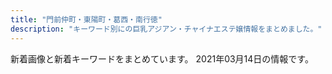 ```yaml
---
title: "門前仲町・東陽町・葛西・南行徳"
description: "キーワード別にの巨乳アジアン・チャイナエステ嬢情報をまとめました。"
---
```


新着画像と新着キーワードをまとめています。
2021年03月14日の情報です。

<DmmAffiliateIns />
<KeywordTable
  shops={
    [
    {
        "keywords": {},
        "img_links": [
            "http://yurichan.info/uploads/210222/1-2102220T0412K.jpg",
            "http://yurichan.info/uploads/201105/1-2011051P31MW.jpg",
            "http://yurichan.info/uploads/201105/1-2011051P21C63.jpg",
            "http://yurichan.info/picture/s_new.png",
            "http://yurichan.info/html/dianna_jing/images/room4.jpg",
            "http://yurichan.info/picture/i_therapist.png",
            "http://yurichan.info/uploads/210219/1-210219153SC08.jpg",
            "http://yurichan.info/picture/top22.png",
            "http://yurichan.info/picture/photo3.png",
            "http://yurichan.info/uploads/201116/1-201116132154547.jpg",
            "http://yurichan.info/picture/s_staff.png",
            "http://yurichan.info/html/dianna_jing/images/room2.jpg",
            "http://yurichan.info/picture/top23.png",
            "http://yurichan.info/uploads/201105/1-2011051P23WW.jpg",
            "http://yurichan.info/html/dianna_jing/images/room3.jpg",
            "http://yurichan.info/html/dianna_jing/images/room1.jpg",
            "http://yurichan.info/picture/end.png"
        ],
        "name": "\u30e6\u30ea\u3061\u3083\u3093",
        "station": "\u884c\u5fb3\u99c5\u5357\u53e3",
        "url": "http://yurichan.info/"
    },
    {
        "keywords": {
            "87": 3,
            "C": 17,
            "88": 5,
            "86": 1
        },
        "name": "\u30e9\u30fb\u30e1\u30fc\u30eb",
        "url": "http://lamar-massage.work/",
        "img_links": [
            "http://lamar-massage.work/i/img/sta30.png",
            "http://lamar-massage.work/i/img/sta29.png",
            "http://lamar-massage.work/img/st30.png",
            "http://lamar-massage.work/img/s34.jpg",
            "http://lamar-massage.work/img/st33.png",
            "http://lamar-massage.work/img/bottom.png",
            "http://lamar-massage.work/i/img/sta34.jpg",
            "http://lamar-massage.work/i/img/sta32.png",
            "http://lamar-massage.work/img/sta35.jpg",
            "http://lamar-massage.work/i/img/sm.jpg",
            "http://lamar-massage.work/img/st29.png",
            "http://lamar-massage.work/i/img/sta23.png",
            "http://lamar-massage.work/img/st32.png",
            "http://lamar-massage.work/img/sta34.jpg",
            "http://lamar-massage.work/img/ss35.jpg",
            "http://lamar-massage.work/i/img/r2.jpg",
            "http://lamar-massage.work/i/img/sta24.png",
            "http://lamar-massage.work/img/sta32.png",
            "http://lamar-massage.work/img/link-3.png",
            "http://lamar-massage.work/img/s31.png",
            "http://lamar-massage.work/img/s14.png",
            "http://lamar-massage.work/img/link-4.png",
            "http://lamar-massage.work/i/img/r4.jpg",
            "http://lamar-massage.work/img/s32.png",
            "http://lamar-massage.work/img/nos.png",
            "http://lamar-massage.work/img/link-1.png",
            "http://lamar-massage.work/img/s35.jpg",
            "http://lamar-massage.work/img/st34.jpg",
            "http://lamar-massage.work/img/sta33.png",
            "http://lamar-massage.work/i/img/sta35.jpg",
            "http://lamar-massage.work/img/sta14.png",
            "http://lamar-massage.work/img/sta29.png",
            "http://lamar-massage.work/img/s28.png",
            "http://lamar-massage.work/i/img/top.jpg",
            "http://lamar-massage.work/img/st35.jpg",
            "http://lamar-massage.work/img/sta30.png",
            "http://lamar-massage.work/i/img/sta33.png",
            "http://lamar-massage.work/i/img/sta28.png",
            "http://lamar-massage.work/img/mo.png",
            "http://lamar-massage.work/img/sta28.png",
            "http://lamar-massage.work/img/st31.png",
            "http://lamar-massage.work/img/link-2.png",
            "http://lamar-massage.work/img/s30.png",
            "http://lamar-massage.work/i/img/sta31.png",
            "http://lamar-massage.work/img/st28.png",
            "http://lamar-massage.work/i/img/r3.jpg",
            "http://lamar-massage.work/i/img/sta14.png",
            "http://lamar-massage.work/img/ss14.png",
            "http://lamar-massage.work/img/head.png",
            "http://lamar-massage.work/img/st14.png",
            "http://lamar-massage.work/img/sta31.png"
        ],
        "station": "\u9580\u524d\u4ef2\u753a\u99c53\u756a\u53e3"
    },
    {
        "station": "\u897f\u845b\u897f\u99c5\u5317\u53e3",
        "img_links": [
            "http://arm-salon.com/staff/maki/01.jpg",
            "http://arm-salon.com/staff/sizuka/01.jpg",
            "http://arm-salon.com/staff/kana/01.jpg",
            "http://arm-salon.com/staff/anna/01.jpg",
            "http://arm-salon.com/staff/hana/01mb.jpg",
            "http://arm-salon.com/staff/kana/01mb.jpg",
            "http://arm-salon.com/img/ttl_mobile.png",
            "http://arm-salon.com/img/att.png",
            "http://arm-salon.com/staff/yuri/01.jpg",
            "http://arm-salon.com/staff/yuri/01mb.jpg",
            "http://arm-salon.com/staff/midori/01mb.jpg",
            "http://arm-salon.com/staff/yuyu/01mb.jpg",
            "http://arm-salon.com/img/ttl_staff.png",
            "http://arm-salon.com/staff/misa/01mb.jpg",
            "http://arm-salon.com/staff/momo/01mb.jpg",
            "http://arm-salon.com/staff/misa/01.jpg",
            "http://arm-salon.com/staff/maki/01mb.jpg",
            "http://arm-salon.com/staff/emi/01.jpg",
            "http://arm-salon.com/staff/anna/02.jpg",
            "http://arm-salon.com/staff/midori/01.jpg",
            "http://arm-salon.com/staff/yui/01.jpg",
            "http://arm-salon.com/staff/yuyu/01.jpg",
            "http://arm-salon.com/staff/hana/01.jpg",
            "http://arm-salon.com/staff/sizuka/01mb.jpg",
            "http://arm-salon.com/staff/anna/01mb.jpg",
            "http://arm-salon.com/staff/yui/01mb.jpg",
            "http://arm-salon.com/staff/emi/01mb.jpg",
            "http://arm-salon.com/staff/mika/01.jpg",
            "http://arm-salon.com/i/files/homeimg.jpg",
            "http://arm-salon.com/pic/top.png",
            "http://arm-salon.com/staff/mika/01mb.jpg",
            "http://arm-salon.com/pic/head.png",
            "http://arm-salon.com/staff/momo/01.jpg"
        ],
        "name": "\u68ee\u306e\u5bb6",
        "url": "http://arm-salon.com/",
        "keywords": {
            "C": 22
        }
    },
    {
        "keywords": {
            "\u80f8": 2
        },
        "img_links": [
            "http://www.firumi.xyz/uploads/210306/1-210306102625964.jpg",
            "http://firumi.xyz/uploads/210306/1-21030610244c11.jpg",
            "http://firumi.xyz/uploads/210310/1-210310101QaI.jpg",
            "http://www.firumi.xyz/uploads/210310/1-210310101F2C2.jpg",
            "http://firumi.xyz/uploads/210310/1-210310101505524.jpg",
            "http://www.firumi.xyz/uploads/210310/1-210310101301O5.jpg",
            "http://www.firumi.xyz/uploads/210310/1-2103101015431A.jpg",
            "http://www.firumi.xyz/picture/head_01.png",
            "http://www.firumi.xyz/uploads/210306/1-21030610244c11.jpg",
            "http://firumi.xyz/uploads/210306/1-210306102234243.jpg",
            "http://www.firumi.xyz/uploads/210306/1-21030610255D60.jpg",
            "http://firumi.xyz/uploads/210306/1-21030610252C55.jpg",
            "http://firumi.xyz/uploads/210310/1-210310101IW24.jpg",
            "http://firumi.xyz/uploads/210306/1-210306102412195.jpg",
            "http://firumi.xyz/uploads/210310/1-21031010133W49.jpg",
            "http://firumi.xyz/uploads/210306/1-210306102H3155.jpg",
            "http://www.firumi.xyz/uploads/210306/1-210306102412195.jpg",
            "http://firumi.xyz/uploads/210306/1-210306102625964.jpg",
            "http://firumi.xyz/picture/head_01.png",
            "http://www.firumi.xyz/uploads/210310/1-210310101QaI.jpg",
            "http://firumi.xyz/uploads/210310/1-210310101619254.jpg",
            "http://firumi.xyz/uploads/210310/1-2103101015431A.jpg",
            "http://www.firumi.xyz/uploads/210310/1-210310101IW24.jpg",
            "http://firumi.xyz/picture/1402-1.png",
            "http://firumi.xyz/uploads/210310/1-210310101F2C2.jpg",
            "http://firumi.xyz/uploads/210310/1-2103101012262B.jpg",
            "http://firumi.xyz/uploads/210310/1-210310101301O5.jpg",
            "http://firumi.xyz/uploads/210306/1-2103061023434B.jpg",
            "http://www.firumi.xyz/uploads/210306/1-21030610252C55.jpg",
            "http://firumi.xyz/uploads/210306/1-21030610255D60.jpg",
            "http://www.firumi.xyz/uploads/210310/1-210310101619254.jpg",
            "http://www.firumi.xyz/uploads/210310/1-210310101505524.jpg",
            "http://firumi.xyz/picture/head_03.png",
            "http://firumi.xyz/uploads/210306/1-210306102315912.jpg"
        ],
        "url": "http://firumi.xyz/",
        "name": "\u96c5",
        "station": "\u6728\u5834\u99c52\u756a\u51fa\u53e3"
    },
    {
        "img_links": [],
        "keywords": {},
        "station": "\u897f\u845b\u897f\u99c5\u5357\u53e3",
        "url": "https://cg.uouono.com/",
        "name": "CUTE GIRLS"
    },
    {
        "station": "\u9580\u524d\u4ef2\u753a\u99c53\u756a\u51fa\u53e3",
        "keywords": {
            "85": 2,
            "E": 2,
            "87": 2,
            "86": 2,
            "C": 12,
            "D": 2
        },
        "name": "\u7f8e\u5c11\u5973\u770b\u8b77\u30b9\u30c6\u30fc\u30b7\u30e7\u30f3",
        "url": "http://beautygirls-station.work/",
        "img_links": [
            "http://beautygirls-station.work/sp/img/add.jpg",
            "http://beautygirls-station.work/sp/img/st1.jpg",
            "http://beautygirls-station.work/sp/img/st2.jpg",
            "http://beautygirls-station.work/img/s2.jpg",
            "http://beautygirls-station.work/sp/img/t-s.jpg",
            "http://beautygirls-station.work/sp/img/p3.jpg",
            "http://beautygirls-station.work/sp/img/pic.jpg",
            "http://beautygirls-station.work/img/bod.png",
            "http://beautygirls-station.work/img/sta3.jpg",
            "http://beautygirls-station.work/sp/img/tel.jpg",
            "http://beautygirls-station.work/sp/img/sys.jpg",
            "http://beautygirls-station.work/img/s1.jpg",
            "http://beautygirls-station.work/img/sta2.jpg",
            "http://beautygirls-station.work/sp/img/st3.jpg",
            "http://beautygirls-station.work/sp/img/info.jpg",
            "http://beautygirls-station.work/img/sta1.jpg",
            "http://beautygirls-station.work/img/st2.jpg",
            "http://beautygirls-station.work/img/rom.png",
            "http://beautygirls-station.work/sp/img/t-a.jpg",
            "http://beautygirls-station.work/sp/img/botton.jpg",
            "http://beautygirls-station.work/sp/img/t-r.jpg",
            "http://beautygirls-station.work/img/mo.png",
            "http://beautygirls-station.work/sp/img/t-o.jpg",
            "http://beautygirls-station.work/sp/img/p2.jpg",
            "http://beautygirls-station.work/img/st1.jpg",
            "http://beautygirls-station.work/img/st3.jpg",
            "http://beautygirls-station.work/sp/img/tit.jpg",
            "http://beautygirls-station.work/img/nos.jpg",
            "http://beautygirls-station.work/sp/img/t-t.jpg",
            "http://beautygirls-station.work/sp/img/p1.jpg",
            "http://beautygirls-station.work/img/s3.jpg",
            "http://beautygirls-station.work/sp/img/time.jpg",
            "http://beautygirls-station.work/sp/img/pc.jpg",
            "http://beautygirls-station.work/img/bottom.png"
        ]
    },
    {
        "keywords": {
            "88": 2,
            "86": 2,
            "87": 4,
            "D": 6,
            "C": 2
        },
        "img_links": [
            "http://www.bestlove.esjp.info/images/m-top-right01.jpg",
            "http://www.bestlove.esjp.info/images/m-top-right03.jpg",
            "http://www.bestlove.esjp.info/images/m-top-right02.jpg",
            "http://www.bestlove.esjp.info/images/m-yejiao.jpg",
            "http://www.bestlove.esjp.info/files/003.jpg",
            "http://www.bestlove.esjp.info/images/m-right.jpg",
            "http://www.bestlove.esjp.info/images/call.png",
            "http://www.bestlove.esjp.info/files/004.jpg",
            "http://www.bestlove.esjp.info/files/001.jpg",
            "http://www.bestlove.esjp.info/photo_news/upimg/61950600fc59c3ddfa_1.jpg",
            "http://www.bestlove.esjp.info/photo_news/upimg/61950600fc59c3ddfa_0.jpg",
            "http://www.bestlove.esjp.info/images/m-top02.jpg",
            "http://www.bestlove.esjp.info/images/m-left.jpg",
            "http://www.bestlove.esjp.info/images/top-left01.jpg",
            "http://www.bestlove.esjp.info/images/m-head.jpg",
            "http://www.bestlove.esjp.info/files/002.jpg",
            "http://www.bestlove.esjp.info/images/m-top03.jpg",
            "http://www.bestlove.esjp.info/photo_news/upimg/65783603359bb2417b_1.jpg",
            "http://www.bestlove.esjp.info/images/m-top-right04.jpg",
            "http://www.bestlove.esjp.info/photo_news/upimg/65783603359bb2417b_0.jpg"
        ],
        "station": "\u9580\u524d\u4ef2\u753a\u99c54\u756a\u53e3",
        "url": "http://www.bestlove.esjp.info/",
        "name": "Best Love"
    },
    {
        "station": "\u884c\u5fb3\u99c5",
        "keywords": {
            "88": 1,
            "84": 1,
            "D": 2,
            "85": 1,
            "C": 1
        },
        "url": "http://wientry.work/",
        "name": "\u30e9\u30d6\u30ea\u30fc",
        "img_links": [
            "http://wientry.work/static/picture/nav-002.png",
            "http://wientry.work/uploads/210204/1-2102041454259C.jpg",
            "http://wientry.work/static/picture/nav-003.png",
            "http://wientry.work/static/picture/nav-001.png",
            "http://wientry.work/static/picture/nav-005.png",
            "http://wientry.work/static/picture/left.jpg",
            "http://wientry.work/static/picture/top01.png",
            "http://wientry.work/static/picture/tel.png",
            "http://wientry.work/uploads/210204/1-210204145321421.jpg",
            "http://wientry.work/uploads/210204/1-2102041451144E.jpg",
            "http://wientry.work/static/picture/right.jpg",
            "http://wientry.work/static/picture/nav-004.png",
            "http://wientry.work/static/picture/top003.jpg",
            "http://wientry.work/static/picture/nav-006.png"
        ]
    },
    {
        "img_links": [
            "https://static.wixstatic.com/media/96d791_909be609618b462998825515bd1ecfea~mv2.jpg",
            "https://static.wixstatic.com/media/1789f4_b5b09432f43e4c789cf70ea4c2bcb8b4~mv2.jpg",
            "https://static.wixstatic.com/media/1789f4_bb09d038921944c0a6aeab64006a7e13~mv2.jpg",
            "https://static.wixstatic.com/media/1789f4_924b58ab79154b06a9cf2728f83f9e16~mv2.jpg",
            "https://static.wixstatic.com/media/1789f4_e147280e483f42899e4b3d5e7caf92f1~mv2.jpg",
            "https://static.wixstatic.com/media/96d791_e28a35375184419e9585c2b4e12ac83e~mv2.jpg",
            "https://static.wixstatic.com/media/1789f4_1146068564354e1a8a4e7edc727710ae~mv2.jpg",
            "https://static.wixstatic.com/media/96d791_1be596dd7f23490b9b0e704178290531~mv2.jpg",
            "https://static.wixstatic.com/media/a896d9_02f0ebb1776e442eae0ce11dffc92d24.png",
            "https://static.wixstatic.com/media/96d791_817955bbd13f4a11abc0c6ddfbac0f82~mv2.jpg",
            "https://static.wixstatic.com/media/96d791_9531b0b1bbfc427f8c9fc93875698f78~mv2.jpg",
            "https://static.wixstatic.com/media/96d791_777d95134fdd4e6f8fa4a6835974a07e~mv2.jpg",
            "https://static.wixstatic.com/media/1789f4_37c5ad5eac7c435bbf6465cef4458a93~mv2.jpg",
            "https://static.wixstatic.com/media/96d791_5d55c113359a4a188f4a12da11153d08~mv2.png",
            "https://static.wixstatic.com/media/1789f4_08db416164264cc2afaf7ab008798109~mv2.jpg",
            "https://static.wixstatic.com/media/96d791_859f31dba3184d118e9eed6302e18ea1~mv2.jpg",
            "https://static.wixstatic.com/media/96d791_9f931b4f1aa848f686c4852fb4de0023~mv2.jpg",
            "https://static.wixstatic.com/media/96d791_319c152db4f64ca4ae7aaf3dfaa2e545~mv2.jpg",
            "https://static.wixstatic.com/media/1789f4_9ce844cd1f0346ba9986da7e247737c1~mv2.jpg",
            "https://static.wixstatic.com/media/96d791_6ff48fcff4404e948713a278d6fba4aa~mv2.jpg",
            "https://static.wixstatic.com/media/1789f4_87b201f67c6e4c62af73fb844a14de81~mv2.jpg",
            "https://static.wixstatic.com/media/1789f4_eb4dabafdee7459289bbfd43f6719052~mv2.jpg",
            "https://static.wixstatic.com/media/96d791_f28a0b63f0e242c58274b246ca243806~mv2.png",
            "https://static.wixstatic.com/media/1789f4_4191522c42df4c19a40f7066cc6e288b~mv2.jpg",
            "https://static.wixstatic.com/media/96d791_3eb6f202b7134ca182380be13a2eceec~mv2.png",
            "https://static.wixstatic.com/media/96d791_1c10b3e5806b434e9674af60ef5ee259~mv2.jpg",
            "https://static.wixstatic.com/media/1789f4_e7a10f40611c4d518ceb402a4b8e6483~mv2.jpg",
            "https://static.wixstatic.com/media/96d791_43e018dca22747c2b765d8aa6bb4730d~mv2.jpg",
            "https://static.wixstatic.com/media/96d791_a6a8b8544ec34c5a8f5c58828e8b0a0f~mv2.jpg",
            "https://static.wixstatic.com/media/96d791_b9f10a69e3814caf9ca0fd108e450bfa~mv2.jpg",
            "https://static.wixstatic.com/media/1789f4_2fbb8d30cbfd49d58924ba8e468ef7f5~mv2.jpg",
            "https://static.wixstatic.com/media/1789f4_6339548d722e42cd9cb0bba2e089a878~mv2.jpg",
            "https://static.wixstatic.com/media/a896d9_bbced4ca1ed240d9976a39bd584760ec.png",
            "https://static.wixstatic.com/media/96d791_9f250e4c7aed463b8cc303d40b6fdc85~mv2.jpg",
            "https://static.wixstatic.com/media/1789f4_ebfc2b7cf8e0414cb8f047fc113b8a0f~mv2.jpg",
            "https://static.wixstatic.com/media/1789f4_4944d99558644db29800079770c4728f~mv2.jpg"
        ],
        "name": "\u30ef\u30f3\u30c0\u30fc\u30e9\u30f3\u30c9",
        "url": "https://www.es-mensesthe.info/",
        "station": "\u897f\u845b\u897f\u99c5\u5317\u53e3",
        "keywords": {
            "F": 2,
            "C": 15,
            "E": 1
        }
    },
    {
        "img_links": [
            "http://www.mens-royal.com/files/071.jpg",
            "http://www.mens-royal.com/files/063.jpg",
            "http://www.mens-royal.com/images/room1.jpg",
            "http://www.mens-royal.com/images/s_pick.png",
            "http://www.mens-royal.com/files/067-02.jpg",
            "http://www.mens-royal.com/images/s_staff.png",
            "http://www.mens-royal.com/files/057-02.jpg",
            "http://www.mens-royal.com/files/063-02.jpg",
            "http://www.mens-royal.com/files/042-02.jpg",
            "http://www.mens-royal.com/images/top01.jpg",
            "http://www.mens-royal.com/files/072.jpg",
            "http://www.mens-royal.com/images/girl-z2.jpg",
            "http://www.mens-royal.com/images/s_link.png",
            "http://www.mens-royal.com/images/s_news.png",
            "http://www.mens-royal.com/images/s_mobile.png",
            "http://www.mens-royal.com/images/room4.jpg",
            "http://www.mens-royal.com/images/top02.jpg",
            "http://www.mens-royal.com/images/room3.jpg",
            "http://www.mens-royal.com/images/mobile.jpg",
            "http://www.mens-royal.com/files/071-02.jpg",
            "http://www.mens-royal.com/images/room2.jpg",
            "http://www.mens-royal.com/images/nbj3.jpg",
            "http://www.mens-royal.com/images/link/koko_200x40.png",
            "http://www.mens-royal.com/files/042.jpg",
            "http://www.mens-royal.com/files/067.jpg",
            "http://www.mens-royal.com/images/girl-z1.jpg",
            "http://www.mens-royal.com/files/057.jpg",
            "http://www.mens-royal.com/files/072-02.jpg"
        ],
        "name": "Royal\uff5e\u30ed\u30a4\u30e4\u30eb\uff5e",
        "url": "http://www.mens-royal.com/",
        "keywords": {
            "D": 2,
            "87": 2,
            "E": 4,
            "88": 8,
            "F": 4,
            "84": 2,
            "C": 16
        },
        "station": "\u845b\u897f\u99c5\u897f\u53e3"
    },
    {
        "url": "http://soft-room.work/",
        "img_links": [
            "http://soft-room.work/sp/img/yui1.jpg",
            "http://soft-room.work/staff/rin.jpg",
            "http://soft-room.work/sp/images/rec1.jpg",
            "http://soft-room.work/sp/images/sys2.jpg",
            "http://soft-room.work/sp/img/mei1.jpg",
            "http://soft-room.work/sp/images/newsb.png",
            "http://soft-room.work/images/head.jpg",
            "http://soft-room.work/images/sys3.jpg",
            "http://soft-room.work/sp/images/int1.jpg",
            "http://soft-room.work/images/12.jpg",
            "http://soft-room.work/sp/images/head.jpg",
            "http://soft-room.work/images/news_t.jpg",
            "http://soft-room.work/sp/images/topgirl.jpg",
            "http://soft-room.work/images/int2.jpg",
            "http://soft-room.work/sp/img/rina2.jpg",
            "http://soft-room.work/images/7.jpg",
            "http://soft-room.work/sp/images/sys3.jpg",
            "http://soft-room.work/sp/images/rec2.jpg",
            "http://soft-room.work/sp/img/juri1.jpg",
            "http://soft-room.work/images/ac1.jpg",
            "http://soft-room.work/images/newface.jpg",
            "http://soft-room.work/images/sys2.jpg",
            "http://soft-room.work/sp/img/rina1.jpg",
            "http://soft-room.work/images/rec2.jpg",
            "http://soft-room.work/images/sys1.jpg",
            "http://soft-room.work/sp/images/news.jpg",
            "http://soft-room.work/img/mei1.jpg",
            "http://soft-room.work/images/16.jpg",
            "http://soft-room.work/sp/images/int3.jpg",
            "http://soft-room.work/sp/images/staff_t.jpg",
            "http://soft-room.work/images/1.jpg",
            "http://soft-room.work/images/tgirl.jpg",
            "http://soft-room.work/img/juri1.jpg",
            "http://soft-room.work/images/3.jpg",
            "http://soft-room.work/img/rin1.jpg",
            "http://soft-room.work/sp/images/footer.jpg",
            "http://soft-room.work/sp/img/mina1.jpg",
            "http://soft-room.work/sp/img/sora1.jpg",
            "http://soft-room.work/sp/staff/mirai.jpg",
            "http://soft-room.work/images/tr.jpg",
            "http://soft-room.work/images/11.jpg",
            "http://soft-room.work/sp/images/b1.jpg",
            "http://soft-room.work/images/news_b.jpg",
            "http://soft-room.work/sp/staff/sora.jpg",
            "http://soft-room.work/sp/images/ta.jpg",
            "http://soft-room.work/images/rec1.jpg",
            "http://soft-room.work/sp/staff/mei.jpg",
            "http://soft-room.work/sp/menu/staff.jpg",
            "http://soft-room.work/sp/img/rin1.jpg",
            "http://soft-room.work/staff/mina.jpg",
            "http://soft-room.work/img/rina1.jpg",
            "http://soft-room.work/images/4.jpg",
            "http://soft-room.work/images/b1.jpg",
            "http://soft-room.work/staff/yui.jpg",
            "http://soft-room.work/images/6.jpg",
            "http://soft-room.work/sp/staff/rin.jpg",
            "http://soft-room.work/images/sm.jpg",
            "http://soft-room.work/sp/images/interior_t.jpg",
            "http://soft-room.work/sp/images/int4.jpg",
            "http://soft-room.work/images/2.jpg",
            "http://soft-room.work/img/riri1.jpg",
            "http://soft-room.work/img/mina1.jpg",
            "http://soft-room.work/images/interior_t.jpg",
            "http://soft-room.work/img/yui1.jpg",
            "http://soft-room.work/sp/menu/top.jpg",
            "http://soft-room.work/sp/img/mirai1.jpg",
            "http://soft-room.work/sp/images/concept.jpg",
            "http://soft-room.work/staff/mirai.jpg",
            "http://soft-room.work/staff/juri.jpg",
            "http://soft-room.work/sp/images/int2.jpg",
            "http://soft-room.work/sp/img/riri1.jpg",
            "http://soft-room.work/images/int1.jpg",
            "http://soft-room.work/img/rina2.jpg",
            "http://soft-room.work/img/sora1.jpg",
            "http://soft-room.work/staff/riri.jpg",
            "http://soft-room.work/sp/staff/rina.jpg",
            "http://soft-room.work/sp/staff/juri.jpg",
            "http://soft-room.work/staff/rina.jpg",
            "http://soft-room.work/sp/staff/riri.jpg",
            "http://soft-room.work/images/concept.jpg",
            "http://soft-room.work/staff/mei.jpg",
            "http://soft-room.work/sp/images/tel.jpg",
            "http://soft-room.work/sp/staff/mina.jpg",
            "http://soft-room.work/sp/staff/yui.jpg",
            "http://soft-room.work/staff/sora.jpg",
            "http://soft-room.work/images/staff_t.jpg",
            "http://soft-room.work/img/mirai1.jpg",
            "http://soft-room.work/sp/images/ac1.jpg",
            "http://soft-room.work/sp/images/sys1.jpg"
        ],
        "keywords": {},
        "station": "\u6728\u5834\u99c52\u756a\u51fa\u53e3",
        "name": "\u30bd\u30d5\u30c8\u306a\u7a7a\u9593"
    },
    {
        "url": "http://www.momiyoshi.mesthe.com/",
        "station": "\u9580\u524d\u4ef2\u753a\u99c56\u756a\u51fa\u53e3",
        "img_links": [
            "http://www.momiyoshi.mesthe.com/images/icon_top.png",
            "http://www.momiyoshi.mesthe.com/files/003-02.jpg",
            "http://www.momiyoshi.mesthe.com/files/001.jpg",
            "http://www.momiyoshi.mesthe.com/files/005-02.jpg",
            "http://www.momiyoshi.mesthe.com/files/011-02.jpg",
            "http://www.momiyoshi.mesthe.com/files/013-02.jpg",
            "http://www.momiyoshi.mesthe.com/files/012-02.jpg",
            "http://www.momiyoshi.mesthe.com/files/013.jpg",
            "http://www.momiyoshi.mesthe.com/images/btn2.png",
            "http://www.momiyoshi.mesthe.com/files/011.jpg",
            "http://www.momiyoshi.mesthe.com/images/mainImg_sub.jpg",
            "http://www.momiyoshi.mesthe.com/files/002-02.jpg",
            "http://www.momiyoshi.mesthe.com/files/004-02.jpg",
            "http://www.momiyoshi.mesthe.com/images/mainImg_sub2.jpg",
            "http://www.momiyoshi.mesthe.com/files/012.jpg",
            "http://www.momiyoshi.mesthe.com/files/003.jpg",
            "http://www.momiyoshi.mesthe.com/files/005.jpg",
            "http://www.momiyoshi.mesthe.com/files/004.jpg",
            "http://www.momiyoshi.mesthe.com/files/002.jpg",
            "http://www.momiyoshi.mesthe.com/images/icon_staff.png",
            "http://www.momiyoshi.mesthe.com/files/008-02.jpg",
            "http://www.momiyoshi.mesthe.com/images/icon_info.png",
            "http://www.momiyoshi.mesthe.com/files/001-02.jpg",
            "http://www.momiyoshi.mesthe.com/files/008.jpg",
            "http://www.momiyoshi.mesthe.com/images/icon_tel.png"
        ],
        "name": "momiyoshi",
        "keywords": {
            "86": 12,
            "C": 12,
            "85": 8,
            "87": 16,
            "D": 24
        }
    },
    {
        "station": "\u884c\u5fb3\u99c5\u5357\u53e3",
        "url": "http://gakuen.xyz.mn/",
        "name": "\u884c\u5fb3\u5b66\u5712",
        "keywords": {
            "F": 2,
            "E": 10,
            "G": 4
        },
        "img_links": [
            "http://gakuen.xyz.mn/images/staff_bj3.jpg",
            "http://gakuen.xyz.mn/photos/sites/71/2020/10/2020100218202785.jpg",
            "http://gakuen.xyz.mn/photos/sites/71/2020/11/2020111416130515.jpg",
            "http://gakuen.xyz.mn/photos/sites/71/2020/10/2020102412595563.jpg",
            "http://gakuen.xyz.mn/photos/sites/71/2020/01/2020011015294716.jpg",
            "http://gakuen.xyz.mn/photos/sites/71/2020/01/2020010713430218.jpg",
            "http://gakuen.xyz.mn/images/g8.jpg",
            "http://gakuen.xyz.mn/photos/sites/71/2020/09/2020092819121522.jpg",
            "http://gakuen.xyz.mn/images/g16.jpg",
            "http://gakuen.xyz.mn/images/top.jpg",
            "http://gakuen.xyz.mn/images/g1.jpg",
            "http://gakuen.xyz.mn/photos/sites/71/2019/12/2019120817483319.jpg",
            "http://gakuen.xyz.mn/photos/sites/71/2020/03/2020030915313184.jpeg",
            "http://gakuen.xyz.mn/photos/sites/71/2019/09/2019092719211544.jpg",
            "http://gakuen.xyz.mn/photos/sites/71/2020/02/2020022210241571.jpg",
            "http://gakuen.xyz.mn/images/g3.jpg",
            "http://gakuen.xyz.mn/images/g13.jpg",
            "http://gakuen.xyz.mn/photos/sites/71/2019/10/2019101811500268.jpg",
            "http://gakuen.xyz.mn/images/g15.jpg",
            "http://gakuen.xyz.mn/images/g7.jpg",
            "http://gakuen.xyz.mn/photos/sites/71/2019/10/2019102420321841.jpg",
            "http://gakuen.xyz.mn/photos/sites/71/2020/06/2020062103465735-e1592678831205.jpeg",
            "http://gakuen.xyz.mn/photos/sites/71/2020/06/2020062110420119.jpg",
            "http://gakuen.xyz.mn/photos/sites/71/2019/10/2019102816572380.jpg",
            "http://gakuen.xyz.mn/photos/sites/71/2019/10/2019101811390877.jpg",
            "http://gakuen.xyz.mn/images/mobile.jpg",
            "http://gakuen.xyz.mn/photos/sites/71/2019/09/2019092719211853.jpg",
            "http://gakuen.xyz.mn/photos/sites/71/2020/04/2020040816463188.jpg",
            "http://gakuen.xyz.mn/photos/sites/71/2020/02/2020022618290662.jpg",
            "http://gakuen.xyz.mn/photos/sites/71/2020/02/2020020317060366.jpg",
            "http://gakuen.xyz.mn/images/s_cosplay.jpg",
            "http://gakuen.xyz.mn/images/2.jpg",
            "http://gakuen.xyz.mn/photos/sites/71/2021/01/2021011516005173.jpeg",
            "http://gakuen.xyz.mn/images/info2.jpg",
            "http://gakuen.xyz.mn/images/g17.jpg",
            "http://gakuen.xyz.mn/photos/sites/71/2020/02/2020020317175855.jpg",
            "http://gakuen.xyz.mn/photos/sites/71/2020/02/202002221023280.jpg",
            "http://gakuen.xyz.mn/photos/sites/71/2021/03/2021031218004836-e1615539723570.jpeg",
            "http://gakuen.xyz.mn/photos/sites/71/2020/11/2020112517584561.jpg",
            "http://gakuen.xyz.mn/photos/sites/71/2020/03/2020032610084881.jpg",
            "http://gakuen.xyz.mn/photos/sites/71/2019/12/2019121619230170.jpg",
            "http://gakuen.xyz.mn/images/pick.jpg",
            "http://gakuen.xyz.mn/images/news1.jpg",
            "http://gakuen.xyz.mn/images/1.jpg",
            "http://gakuen.xyz.mn/images/g2.jpg",
            "http://gakuen.xyz.mn/images/s_staff.jpg",
            "http://gakuen.xyz.mn/photos/sites/71/2020/02/2020021414323643.jpg",
            "http://gakuen.xyz.mn/photos/sites/71/2020/01/2020011015294716-e1614752978793.jpg",
            "http://gakuen.xyz.mn/photos/sites/71/2020/01/2020010713385696.jpg",
            "http://gakuen.xyz.mn/photos/sites/71/2020/10/2020100218100763-e1601629820385.jpeg",
            "http://gakuen.xyz.mn/photos/sites/71/2020/12/2020122014304059.jpg",
            "http://gakuen.xyz.mn/photos/sites/71/2020/07/2020072818553775.jpg",
            "http://gakuen.xyz.mn/photos/sites/71/2020/06/2020061015582330.jpg",
            "http://gakuen.xyz.mn/images/g10.jpg",
            "http://gakuen.xyz.mn/images/s_link.jpg",
            "http://gakuen.xyz.mn/photos/sites/71/2019/11/2019111517040618.jpg",
            "http://gakuen.xyz.mn/images/info.jpg",
            "http://gakuen.xyz.mn/photos/sites/71/2021/02/2021021817293677-e1613636993918.jpeg",
            "http://gakuen.xyz.mn/photos/sites/71/2020/08/2020081616440837.jpg"
        ]
    },
    {
        "station": "\u884c\u5fb3\u99c5",
        "img_links": [
            "http://blue-est.xyz/images/ayk.jpg",
            "http://blue-est.xyz/images/g6.jpg",
            "http://blue-est.xyz/images/g1.jpg",
            "http://blue-est.xyz/images/mm.jpg",
            "http://blue-est.xyz/images/r01.jpg",
            "http://blue-est.xyz/images/aya.jpg",
            "http://blue-est.xyz/images/h1.jpg",
            "http://blue-est.xyz/images/tite-staff.png",
            "http://blue-est.xyz/images/my.jpg",
            "http://blue-est.xyz/images/g7.jpg",
            "http://blue-est.xyz/images/sr.jpg",
            "http://blue-est.xyz/images/runa.jpg",
            "http://blue-est.xyz/images/momo.jpg",
            "http://blue-est.xyz/images/g8.jpg",
            "http://blue-est.xyz/images/hana.jpg",
            "http://blue-est.xyz/images/laki.jpg",
            "http://blue-est.xyz/images/g9.jpg",
            "http://blue-est.xyz/images/na.jpg",
            "http://blue-est.xyz/images/lisa.jpg",
            "http://blue-est.xyz/images/kaori.jpg",
            "http://blue-est.xyz/images/ggg.jpg",
            "http://blue-est.xyz/images/nnm.jpg",
            "http://blue-est.xyz/images/y.jpg",
            "http://blue-est.xyz/images/g4.jpg",
            "http://blue-est.xyz/images/gat.png",
            "http://blue-est.xyz/images/ayi.jpg",
            "http://blue-est.xyz/images/mobile.png",
            "http://blue-est.xyz/images/pickt.png",
            "http://blue-est.xyz/images/mina.jpg",
            "http://blue-est.xyz/images/g5.jpg",
            "http://blue-est.xyz/images/h2.jpg",
            "http://blue-est.xyz/images/g18.jpg",
            "http://blue-est.xyz/images/miyu.jpg",
            "http://blue-est.xyz/images/g31.jpg",
            "http://blue-est.xyz/images/g0.jpg",
            "http://blue-est.xyz/images/saki.jpg",
            "http://blue-est.xyz/images/nana.jpg",
            "http://blue-est.xyz/images/lili.jpg",
            "http://blue-est.xyz/images/mimi.jpg",
            "http://blue-est.xyz/images/newt.png",
            "http://blue-est.xyz/images/moe.jpg",
            "http://blue-est.xyz/images/r02.jpg",
            "http://blue-est.xyz/images/top.png",
            "http://blue-est.xyz/images/lie.jpg"
        ],
        "name": "Angel Islands",
        "keywords": {
            "85": 1,
            "C": 7,
            "E": 1
        },
        "url": "http://blue-est.xyz/"
    },
    {
        "keywords": {
            "C": 6,
            "87": 18,
            "86": 6,
            "D": 18
        },
        "name": "\u6625 -\u306f\u308b-",
        "img_links": [
            "http://www.lover.iesjp.com/images/sp_tit_new.png",
            "http://www.lover.iesjp.com/files/002.jpg",
            "http://www.lover.iesjp.com/files/005-02.jpg",
            "http://www.lover.iesjp.com/images/tit_new.png",
            "http://www.lover.iesjp.com/images/top.jpg",
            "http://www.lover.iesjp.com/files/002-02.jpg",
            "http://www.lover.iesjp.com/files/005-03.jpg",
            "http://www.lover.iesjp.com/files/001.jpg",
            "http://www.lover.iesjp.com/files/004.jpg",
            "http://www.lover.iesjp.com/images/sp_tit_therapist.png",
            "http://www.lover.iesjp.com/files/001-03.jpg",
            "http://www.lover.iesjp.com/images/maining.jpg",
            "http://www.lover.iesjp.com/images/sp_top.jpg",
            "http://www.lover.iesjp.com/files/005.jpg",
            "http://www.lover.iesjp.com/images/img_tel.png",
            "http://www.lover.iesjp.com/images/tit_therapist.png",
            "http://www.lover.iesjp.com/files/001-02.jpg",
            "http://www.lover.iesjp.com/files/004-02.jpg",
            "http://www.lover.iesjp.com/files/002-03.jpg",
            "http://www.lover.iesjp.com/files/004-03.jpg"
        ],
        "url": "http://www.lover.iesjp.com/",
        "station": "\u9580\u524d\u4ef2\u753a\u99c56\u756a\u51fa\u53e3"
    },
    {
        "keywords": {},
        "url": "http://hi-msg.com/mi/",
        "name": "\u7f8e",
        "station": "\u884c\u5fb3\u99c5",
        "img_links": [
            "http://hi-msg.com/mi/img/no.png",
            "http://hi-msg.com/mi/img/p-00.jpg",
            "http://hi-msg.com/mi/img/p-5.jpg",
            "http://hi-msg.com/mi/img/p-10.jpg",
            "http://hi-msg.com/mi/img/p-9.jpg",
            "http://hi-msg.com/mi/img/fla-1.jpg",
            "http://hi-msg.com/mi/img/botton.jpg",
            "http://hi-msg.com/mi/img/p-1.jpg",
            "http://hi-msg.com/mi/img/p-7.jpg",
            "http://hi-msg.com/mi/img/p-4.jpg",
            "http://hi-msg.com/mi/img/staff-list-top.jpg",
            "http://hi-msg.com/mi/img/p-8.jpg",
            "http://hi-msg.com/mi/img/fla.jpg",
            "http://hi-msg.com/mi/img/s-2.jpg",
            "http://hi-msg.com/mi/img/p-3.jpg",
            "http://hi-msg.com/mi/img/p-2.jpg",
            "http://hi-msg.com/mi/img/p-6.jpg"
        ]
    },
    {
        "img_links": [
            "http://lover.esnavi.work/sys1.jpg",
            "http://lover.esnavi.work/2/uploadimg/1608526967.jpeg",
            "http://lover.esnavi.work/staff_t.jpg",
            "http://lover.esnavi.work/int1.png",
            "http://lover.esnavi.work/interior_t.jpg",
            "http://lover.esnavi.work/2/uploadimg/1605022914.jpeg",
            "http://lover.esnavi.work/2/uploadimg/1615052463.jpeg",
            "http://lover.esnavi.work/2/uploadimg/1611986397.png",
            "http://lover.esnavi.work/2/uploadimg/1605023511.jpeg",
            "http://lover.esnavi.work/2/uploadimg/1605023116.jpeg",
            "http://lover.esnavi.work/2/uploadimg/1605024124.jpeg",
            "http://lover.esnavi.work/int2.png",
            "http://lover.esnavi.work/2/uploadimg/1605023910.jpeg",
            "http://lover.esnavi.work/head.jpg",
            "http://lover.esnavi.work/ac2.jpg",
            "http://lover.esnavi.work/2/uploadimg/1607932603.jpeg",
            "http://lover.esnavi.work/2/uploadimg/1605023215.jpeg",
            "http://lover.esnavi.work/2/uploadimg/1605023370.jpeg",
            "http://lover.esnavi.work/2/uploadimg/1610349374.jpeg",
            "http://lover.esnavi.work/2/uploadimg/1605023598.jpeg",
            "http://lover.esnavi.work/news.jpg"
        ],
        "url": "http://lover.esnavi.work/",
        "name": "LOVER",
        "station": "\u6d66\u5b89\u99c5\u5317\u53e3",
        "keywords": {
            "F": 1,
            "90": 7,
            "86": 1,
            "88": 2,
            "\u80f8": 1,
            "89": 3
        }
    },
    {
        "name": "\u3084\u3059\u3089\u304e",
        "url": "http://akien.work/",
        "keywords": {},
        "img_links": [
            "http://akien.work/6.jpeg",
            "http://akien.work/head_4_4332_1544580584784110.jpg",
            "http://akien.work/jiejing2.jpg",
            "http://akien.work/jiejing5.jpg",
            "http://akien.work/jiejing3.jpg",
            "http://akien.work/jiejing6.jpg",
            "http://akien.work/fengjing2.jpg",
            "http://akien.work/staff_7170_1544625837499078_1.jpg",
            "http://akien.work/head_2_4332_1544580584367843.jpg",
            "http://akien.work/5.jpeg",
            "http://akien.work/staff_7170_1544625837499078.jpg",
            "http://akien.work/jiejing1.jpg",
            "http://akien.work/ditu.jpg",
            "http://akien.work/head_1_4332_15445805847677.jpg",
            "http://akien.work/jiejing4.jpg",
            "http://akien.work/staff_7559_1547886875744350.jpg"
        ],
        "station": "\u8239\u5800\u99c5\u5317\u53e3"
    },
    {
        "name": "\u30af\u30aa\u30ec\u30a2",
        "station": "\u6771\u967d\u753a\u99c54\u756a\u51fa\u53e3",
        "keywords": {
            "E": 7,
            "D": 19,
            "86": 15,
            "85": 3,
            "C": 20,
            "87": 5,
            "88": 4
        },
        "img_links": [
            "http://cuorea-massage.work/img/s12.jpg",
            "http://cuorea-massage.work/img/st17.jpg",
            "http://cuorea-massage.work/img/sta17.jpg",
            "http://cuorea-massage.work/i/img/sta15.jpg",
            "http://cuorea-massage.work/img/head.jpg",
            "http://cuorea-massage.work/img/botton.jpg",
            "http://cuorea-massage.work/img/fla.jpg",
            "http://cuorea-massage.work/img/s22.jpg",
            "http://cuorea-massage.work/img/m40.jpg",
            "http://cuorea-massage.work/img/st04.jpg",
            "http://cuorea-massage.work/img/st22.jpg",
            "http://cuorea-massage.work/img/sta13.jpg",
            "http://cuorea-massage.work/img/sta11.jpg",
            "http://cuorea-massage.work/img/fla-2.jpg",
            "http://cuorea-massage.work/img/st15.jpg",
            "http://cuorea-massage.work/i/img/sta4.jpg",
            "http://cuorea-massage.work/i/img/st21.jpg",
            "http://cuorea-massage.work/i/img/r1.jpg",
            "http://cuorea-massage.work/img/st19.jpg",
            "http://cuorea-massage.work/i/img/r3.jpg",
            "http://cuorea-massage.work/i/img/sta12.jpg",
            "http://cuorea-massage.work/img/st11.jpg",
            "http://cuorea-massage.work/i/img/sta21.jpg",
            "http://cuorea-massage.work/i/img/sta1.jpg",
            "http://cuorea-massage.work/i/img/sta16.jpg",
            "http://cuorea-massage.work/img/s1.jpg",
            "http://cuorea-massage.work/i/img/r2.jpg",
            "http://cuorea-massage.work/img/m2.jpg",
            "http://cuorea-massage.work/img/m6.jpg",
            "http://cuorea-massage.work/img/m1.jpg",
            "http://cuorea-massage.work/img/sta15.jpg",
            "http://cuorea-massage.work/img/m5.jpg",
            "http://cuorea-massage.work/img/s11.jpg",
            "http://cuorea-massage.work/img/s4.jpg",
            "http://cuorea-massage.work/img/sta1.jpg",
            "http://cuorea-massage.work/img/m4.jpg",
            "http://cuorea-massage.work/img/sta16.jpg",
            "http://cuorea-massage.work/img/st1.jpg",
            "http://cuorea-massage.work/img/m20.jpg",
            "http://cuorea-massage.work/img/st015.jpg",
            "http://cuorea-massage.work/img/m50.jpg",
            "http://cuorea-massage.work/img/m30.jpg",
            "http://cuorea-massage.work/img/m60.jpg",
            "http://cuorea-massage.work/i/img/sta22.jpg",
            "http://cuorea-massage.work/img/st12.jpg",
            "http://cuorea-massage.work/img/sta19.jpg",
            "http://cuorea-massage.work/img/nos.jpg",
            "http://cuorea-massage.work/img/st13.jpg",
            "http://cuorea-massage.work/img/sta22.jpg",
            "http://cuorea-massage.work/i/img/sta7.jpg",
            "http://cuorea-massage.work/img/s7.jpg",
            "http://cuorea-massage.work/img/s15.jpg",
            "http://cuorea-massage.work/img/sta21.jpg",
            "http://cuorea-massage.work/img/sta7.jpg",
            "http://cuorea-massage.work/img/m3.jpg",
            "http://cuorea-massage.work/img/s16.jpg",
            "http://cuorea-massage.work/img/st21.jpg",
            "http://cuorea-massage.work/i/img/sta19.jpg",
            "http://cuorea-massage.work/img/st4.jpg",
            "http://cuorea-massage.work/img/s19.jpg",
            "http://cuorea-massage.work/i/img/sta17.jpg",
            "http://cuorea-massage.work/i/img/nos.jpg",
            "http://cuorea-massage.work/img/s21.jpg",
            "http://cuorea-massage.work/i/img/paypay.jpg",
            "http://cuorea-massage.work/img/st7.jpg",
            "http://cuorea-massage.work/img/credit.jpg",
            "http://cuorea-massage.work/img/sta12.jpg",
            "http://cuorea-massage.work/img/st16.jpg",
            "http://cuorea-massage.work/img/sta4.jpg",
            "http://cuorea-massage.work/i/img/sta11.jpg",
            "http://cuorea-massage.work/img/s13.jpg"
        ],
        "url": "http://cuorea-massage.work/"
    },
    {
        "img_links": [
            "http://sanand.xyz.mn/photos/sites/90/2020/07/202007040128087.jpg",
            "http://sanand.xyz.mn/images/top.png",
            "http://sanand.xyz.mn/images/xin.jpg",
            "http://sanand.xyz.mn/photos/sites/90/2020/01/202001020833354.jpg",
            "http://sanand.xyz.mn/images/s_face.jpg",
            "http://sanand.xyz.mn/images/s_pick.jpg",
            "http://sanand.xyz.mn/photos/sites/90/2020/05/2020050601194464.jpg",
            "http://sanand.xyz.mn/images/s_staff.jpg",
            "http://sanand.xyz.mn/photos/sites/90/2020/03/2020031206204519.jpg",
            "http://sanand.xyz.mn/images/s1.jpg",
            "http://sanand.xyz.mn/photos/sites/90/2020/05/202005060119462.jpg",
            "http://sanand.xyz.mn/photos/sites/90/2020/01/2020011501300273.jpg",
            "http://sanand.xyz.mn/photos/sites/90/2019/12/2019121604305596.jpg",
            "http://sanand.xyz.mn/photos/sites/90/2020/01/2020012107105138.jpg",
            "http://sanand.xyz.mn/photos/sites/90/2020/01/2020011101185841.jpg",
            "http://sanand.xyz.mn/photos/sites/90/2019/11/2019112704234232.jpg",
            "http://sanand.xyz.mn/images/s2.jpg",
            "http://sanand.xyz.mn/images/mobile.jpg",
            "http://sanand.xyz.mn/photos/sites/90/2019/11/2019111403182365.jpg",
            "http://sanand.xyz.mn/photos/sites/90/2020/01/2020010108004539.jpg",
            "http://sanand.xyz.mn/photos/sites/90/2019/11/2019112704233985.jpg",
            "http://sanand.xyz.mn/photos/sites/90/2020/03/2020031401200395.jpg",
            "http://sanand.xyz.mn/images/s_news.jpg",
            "http://sanand.xyz.mn/photos/sites/90/2020/05/2020053110211696.jpg",
            "http://sanand.xyz.mn/images/s_link.jpg",
            "http://sanand.xyz.mn/photos/sites/90/2019/11/2019111403181636.jpg"
        ],
        "url": "http://sanand.xyz.mn/",
        "keywords": {
            "83": 141,
            "C": 80,
            "90": 47,
            "E": 94,
            "86": 94,
            "84": 47,
            "85": 282,
            "D": 564,
            "82": 47,
            "88": 47
        },
        "station": "\u884c\u5fb3\u99c5\u5357\u53e3",
        "name": "SANAND\u30fb\u30b5\u30ca\u30f3\u30c9"
    },
    {
        "name": "\u6e29\u3082\u308a",
        "keywords": {
            "C": 6
        },
        "img_links": [
            "http://www.nuku-mori.xyz/images/index-take_21.jpg",
            "http://www.nuku-mori.xyz/images/index-take_07.jpg",
            "http://www.nuku-mori.xyz/images/nav/index-t_staff.jpg",
            "http://www.nuku-mori.xyz/images/index-take_12.jpg",
            "http://www.nuku-mori.xyz/images/nav/c-nav-sys.jpg",
            "http://www.nuku-mori.xyz/images/staff/2/yuki2.jpg",
            "http://www.nuku-mori.xyz/images/index-take_17.jpg",
            "http://www.nuku-mori.xyz/images/staff/2/yuna.jpg",
            "http://www.nuku-mori.xyz/images/index-take_06.jpg",
            "http://www.nuku-mori.xyz/pad/off2.jpg",
            "http://www.nuku-mori.xyz/images/sys.jpg",
            "http://www.nuku-mori.xyz/images/nav/c-nav-info.jpg",
            "http://www.nuku-mori.xyz/images/index-take_13.jpg",
            "http://www.nuku-mori.xyz/images/index-take_02.jpg",
            "http://www.nuku-mori.xyz/images/staff/2/mika.jpg",
            "http://www.nuku-mori.xyz/images/index-take_09.jpg",
            "http://www.nuku-mori.xyz/images/staff/2/ami.jpg",
            "http://www.nuku-mori.xyz/images/staff/2/nana.jpg"
        ],
        "station": "\u6771\u967d\u753a\u99c51\u756a\u51fa\u53e3",
        "url": "http://www.nuku-mori.xyz/"
    },
    {
        "station": "\u9580\u524d\u4ef2\u753a\u99c52\u756a\u53e3",
        "url": "https://es-venus.xyz/",
        "keywords": {},
        "name": "Venus -\u30f4\u30a3\u30fc\u30ca\u30b9-",
        "img_links": []
    },
    {
        "station": "\u5357\u884c\u5fb3\u99c5\u5317\u53e3",
        "url": "http://yuki.jpn.cm/",
        "keywords": {},
        "name": "\u3086\u304d",
        "img_links": []
    },
    {
        "station": "\u9580\u524d\u4ef2\u753a\u99c56\u756a\u51fa\u53e3",
        "url": "http://massage-sweethoney.info/",
        "img_links": [
            "http://massage-sweethoney.info/img/st21.jpg",
            "http://massage-sweethoney.info/img/st026.jpg",
            "http://massage-sweethoney.info/img/mo.png",
            "http://massage-sweethoney.info/i/img/r1.jpg",
            "http://massage-sweethoney.info/i/img/st20.jpg",
            "http://massage-sweethoney.info/img/st29.jpg",
            "http://massage-sweethoney.info/img/head.jpg",
            "http://massage-sweethoney.info/img/st25.jpg",
            "http://massage-sweethoney.info/img/st22.jpg",
            "http://massage-sweethoney.info/img/st26.jpg",
            "http://massage-sweethoney.info/i/img/r2.jpg",
            "http://massage-sweethoney.info/i/img/r3.jpg",
            "http://massage-sweethoney.info/i/img/st30.jpg",
            "http://massage-sweethoney.info/img/st024.jpg",
            "http://massage-sweethoney.info/img/st28.jpg",
            "http://massage-sweethoney.info/img/credit.jpg",
            "http://massage-sweethoney.info/i/img/st9.jpg",
            "http://massage-sweethoney.info/img/st8.jpg",
            "http://massage-sweethoney.info/i/img/st27.jpg",
            "http://massage-sweethoney.info/img/st20.jpg",
            "http://massage-sweethoney.info/img/nos.jpg",
            "http://massage-sweethoney.info/img/st24.jpg",
            "http://massage-sweethoney.info/i/img/st8.jpg",
            "http://massage-sweethoney.info/img/st10.jpg",
            "http://massage-sweethoney.info/img/st9.jpg",
            "http://massage-sweethoney.info/i/img/st26.jpg",
            "http://massage-sweethoney.info/i/img/paypay.jpg",
            "http://massage-sweethoney.info/i/img/st28.jpg",
            "http://massage-sweethoney.info/i/img/st16.jpg",
            "http://massage-sweethoney.info/img/st23.jpg",
            "http://massage-sweethoney.info/img/st16.jpg",
            "http://massage-sweethoney.info/img/st30.jpg",
            "http://massage-sweethoney.info/img/bb.png",
            "http://massage-sweethoney.info/i/img/r4.jpg",
            "http://massage-sweethoney.info/i/img/st29.jpg",
            "http://massage-sweethoney.info/img/st27.jpg",
            "http://massage-sweethoney.info/i/img/cre.jpg"
        ],
        "name": "sweet honey",
        "keywords": {
            "87": 6,
            "86": 6,
            "88": 3
        }
    },
    {
        "station": "\u6d66\u5b89\u99c5\u5357\u53e3",
        "img_links": [
            "http://www.onnanokaori.mensest.com/photo_news/upimg/6377160371586c44fa_1.jpg",
            "http://www.onnanokaori.mensest.com/files/002.jpg",
            "http://www.onnanokaori.mensest.com/images/m-head01.jpg",
            "http://www.onnanokaori.mensest.com/files/001.jpg",
            "http://www.onnanokaori.mensest.com/images/foot01.jpg",
            "http://www.onnanokaori.mensest.com/images/call.png",
            "http://www.onnanokaori.mensest.com/images/m-top003.jpg",
            "http://www.onnanokaori.mensest.com/files/006.jpg",
            "http://www.onnanokaori.mensest.com/files/003.jpg",
            "http://www.onnanokaori.mensest.com/files/005.jpg"
        ],
        "name": "\u5973\u306e\u9999\u308a",
        "keywords": {
            "D": 8,
            "87": 8,
            "C": 2,
            "86": 2
        },
        "url": "http://www.onnanokaori.mensest.com/"
    },
    {
        "url": "http://aphrodite-est.xyz/",
        "station": "\u884c\u5fb3\u99c5\u5357\u53e3",
        "keywords": {
            "C": 1,
            "D": 2,
            "85": 1,
            "86": 5,
            "E": 3
        },
        "name": "\u30b3\u30b3\u30a2",
        "img_links": [
            "http://aphrodite-est.xyz/img/cg06.png",
            "http://aphrodite-est.xyz/img/stb.jpg",
            "http://aphrodite-est.xyz/img/nav-006.png",
            "http://aphrodite-est.xyz/img/nav-002.png",
            "http://aphrodite-est.xyz/img/nav-005.png",
            "http://aphrodite-est.xyz/img/cg07.png",
            "http://aphrodite-est.xyz/img/tel.png",
            "http://aphrodite-est.xyz/img/top01.png",
            "http://aphrodite-est.xyz/img/cg02.png",
            "http://aphrodite-est.xyz/img/cg03.png",
            "http://aphrodite-est.xyz/img/nav-004.png",
            "http://aphrodite-est.xyz/img/no.png",
            "http://aphrodite-est.xyz/img/nav-003.png",
            "http://aphrodite-est.xyz/img/cg08.png",
            "http://aphrodite-est.xyz/img/nav-001.png",
            "http://aphrodite-est.xyz/img/cg09.png",
            "http://aphrodite-est.xyz/img/stt.jpg"
        ]
    },
    {
        "url": "http://iyasinote.xyz/",
        "img_links": [
            "http://iyasinote.xyz/_src/20850006/s1.jpg",
            "http://iyasinote.xyz/_src/20272636/back.png",
            "http://iyasinote.xyz/_src/20272643/index_09.png",
            "http://iyasinote.xyz/_src/20272608/back.png",
            "http://iyasinote.xyz/_src/20272642/index_08.png",
            "http://iyasinote.xyz/_src/20272684/s2.jpg",
            "http://iyasinote.xyz/_src/20850017/s3.jpg",
            "http://iyasinote.xyz/_src/20272644/s1.jpg",
            "http://iyasinote.xyz/_src/20272618/x3.png",
            "http://iyasinote.xyz/_src/20272626/sign.png",
            "http://iyasinote.xyz/_src/20272584/tel.png",
            "http://iyasinote.xyz/_src/20272571/img20160403102850637767.jpg",
            "http://iyasinote.xyz/_src/20272590/x1.png",
            "http://iyasinote.xyz/_src/20272641/index_11.png",
            "http://iyasinote.xyz/_src/20272623/back.png",
            "http://iyasinote.xyz/_src/20272628/x1.png",
            "http://iyasinote.xyz/_src/20272640/index_05.png",
            "http://iyasinote.xyz/_src/20272568/img20151209023726260995.jpg",
            "http://iyasinote.xyz/_src/20850011/s2.jpg",
            "http://iyasinote.xyz/_src/20272612/sign.png",
            "http://iyasinote.xyz/_src/23776260/wechatimg249_20180701185537417.jpg",
            "http://iyasinote.xyz/_src/20272631/x3.png",
            "http://iyasinote.xyz/_src/20272594/x3.png",
            "http://iyasinote.xyz/_src/20272578/b1.png",
            "http://iyasinote.xyz/_src/23776259/wechatimg249_20180701185537417.jpg",
            "http://iyasinote.xyz/_src/20272588/sign.png",
            "http://iyasinote.xyz/_src/20272570/dscf1336.jpg",
            "http://iyasinote.xyz/_src/32108882/img20190623174539069990.jpg",
            "http://iyasinote.xyz/_src/20272683/s3.jpg",
            "http://iyasinote.xyz/_src/20272639/index_04.png",
            "http://iyasinote.xyz/_src/20272583/tel.png",
            "http://iyasinote.xyz/_src/20272573/b1.png",
            "http://iyasinote.xyz/_src/20272575/sign.png",
            "http://iyasinote.xyz/_src/20272668/info1.png",
            "http://iyasinote.xyz/_src/20272599/back.png",
            "http://iyasinote.xyz/_src/21196925/img20180526163006762357.jpg",
            "http://iyasinote.xyz/_src/20272585/back.png",
            "http://iyasinote.xyz/_src/20272567/sign.png",
            "http://iyasinote.xyz/_src/20272569/_x1m6343.jpg",
            "http://iyasinote.xyz/_src/20272602/sign.png",
            "http://iyasinote.xyz/_src/20272665/img20160204005259325917.jpg",
            "http://iyasinote.xyz/_src/20272581/sign.png",
            "http://iyasinote.xyz/_src/20272614/x1.png"
        ],
        "station": "\u6728\u5834\u99c5A4\u51fa\u53e3",
        "name": "\u30ea\u30d5\u30ec\u30c3\u30b7\u30e5",
        "keywords": {}
    },
    {
        "img_links": [],
        "name": "Loves \u30e9\u30d0\u30fc\u30ba",
        "url": "https://chokoi.tyo.cm/",
        "station": "\u6728\u5834\u99c54b\u51fa\u53e3",
        "keywords": {}
    },
    {
        "img_links": [
            "http://lavender01.com/wp-content/uploads/2018/02/5-2-330x493.jpg",
            "http://lavender01.com/wp-content/uploads/2020/11/uam1gRClIJWQsaK1607842826_1607842842.jpg",
            "http://lavender01.com/wp-content/uploads/2018/02/2-2-330x493.jpg",
            "http://lavender01.com/wp-content/uploads/2018/02/qr.jpg",
            "http://lavender01.com/wp-content/uploads/2021/02/1614162600997.jpg",
            "http://lavender01.com/wp-content/uploads/2018/02/m_top-1.png",
            "http://lavender01.com/wp-content/uploads/2020/11/44.jpg",
            "http://lavender01.com/wp-content/uploads/2018/02/3-2-330x493.jpg",
            "http://lavender01.com/wp-content/uploads/2020/11/22258963.jpg",
            "http://lavender01.com/wp-content/uploads/2020/11/987.jpg",
            "http://lavender01.com/wp-content/uploads/2020/11/PQTz07QdWarnUrS1607842853_1607842875.jpg",
            "http://lavender01.com/wp-content/uploads/2018/03/sys4.jpg",
            "http://lavender01.com/wp-content/uploads/2020/10/1603652220990.jpg",
            "http://lavender01.com/wp-content/uploads/2020/11/1606713863690.jpg",
            "http://lavender01.com/wp-content/uploads/2018/07/321.jpg",
            "http://lavender01.com/wp-content/uploads/2019/04/1558518416960.jpg",
            "http://lavender01.com/wp-content/uploads/2018/02/3-2.jpg",
            "http://lavender01.com/wp-content/uploads/2018/02/2-2.jpg",
            "http://lavender01.com/wp-content/uploads/2020/11/33.jpg",
            "http://lavender01.com/wp-content/uploads/2021/02/1614162592989-1.jpg",
            "http://lavender01.com/wp-content/plugins/wpfront-scroll-top/images/icons/103.png",
            "http://lavender01.com/wp-content/uploads/2020/11/SSfYZs6CdoQYwW01606714654_1606714696.jpg",
            "http://lavender01.com/wp-content/uploads/2018/02/5-2.jpg",
            "http://lavender01.com/wp-content/uploads/2018/02/6.jpg",
            "http://lavender01.com/wp-content/uploads/2020/10/1603652229418.jpg",
            "http://lavender01.com/wp-content/uploads/2018/02/1-2-330x493.jpg",
            "http://lavender01.com/wp-content/uploads/2021/02/1614162605651.jpg",
            "http://lavender01.com/wp-content/uploads/2020/10/1603652241769.jpg",
            "http://lavender01.com/wp-content/uploads/2018/02/m_therapist.png",
            "http://lavender01.com/wp-content/uploads/2018/02/1-2.jpg",
            "http://lavender01.com/wp-content/uploads/2018/02/m_gallery.png",
            "http://lavender01.com/wp-content/uploads/2019/04/1558518421316.jpg",
            "http://lavender01.com/wp-content/uploads/2018/02/4-2.jpg"
        ],
        "name": "Lavender \uff5e\u30e9\u30d9\u30f3\u30c0\u30fc\uff5e",
        "station": "\u845b\u897f\u99c5",
        "keywords": {
            "\u80f8": 1
        },
        "url": "http://lavender01.com/"
    },
    {
        "url": "https://esrouge.com/",
        "img_links": [
            "https://esrouge.com/staffPhoto/s20201127152747.jpg",
            "https://esrouge.com/uploadfiles/Image/F2816148-6C47-43CC-BE5D-9A699FA0D15C.jpeg",
            "https://esrouge.com/staffPhoto/b20201127152801.jpg",
            "https://esrouge.com/uploadfiles/Image/campaignEsrougeCom.jpg",
            "https://esrouge.com/staffPhoto/b20201127152730.jpg",
            "https://esrouge.com/staffPhoto/b20201127152815.jpg",
            "https://esrouge.com/staffPhoto/s20201127152713.jpg",
            "https://esrouge.com/staffPhoto/b20201127152713.jpg",
            "https://esrouge.com/staffPhoto/b20201127152747.jpg",
            "https://esrouge.com/images/siteName.jpg",
            "https://esrouge.com/staffPhoto/s20201127152801.jpg",
            "https://esrouge.com/staffPhoto/s20201127152815.jpg",
            "https://esrouge.com/staffPhoto/s20201127152730.jpg"
        ],
        "keywords": {
            "89": 4,
            "D": 12,
            "C": 2
        },
        "name": "\u30eb\u30fc\u30b8\u30e5",
        "station": "\u897f\u845b\u897f\u99c5\u5317\u53e3"
    },
    {
        "url": "http://www.barbie.esthejp.com/",
        "name": "Barbie \uff5e\u30d0\u30fc\u30d3\u30fc\uff5e",
        "keywords": {
            "87": 4,
            "D": 6,
            "88": 2,
            "86": 2,
            "C": 12,
            "E": 2
        },
        "station": "\u9580\u524d\u4ef2\u753a\u99c54\u756a\u53e3",
        "img_links": [
            "http://www.barbie.esthejp.com/img/goback.jpg",
            "http://www.barbie.esthejp.com/img/btn_side_mobile.jpg",
            "http://www.barbie.esthejp.com/img/pickup.jpg",
            "http://www.barbie.esthejp.com/files/001.jpg",
            "http://www.barbie.esthejp.com/files/010-02.jpg",
            "http://www.barbie.esthejp.com/files/001-02.jpg",
            "http://www.barbie.esthejp.com/img/ttl_news.png",
            "http://www.barbie.esthejp.com/files/011-02.jpg",
            "http://www.barbie.esthejp.com/files/011.jpg",
            "http://www.barbie.esthejp.com/files/002.jpg",
            "http://www.barbie.esthejp.com/img/tel.png",
            "http://www.barbie.esthejp.com/img/btn_blog.png",
            "http://www.barbie.esthejp.com/img/ttl_info.png",
            "http://www.barbie.esthejp.com/files/010.jpg",
            "http://www.barbie.esthejp.com/files/002-02.jpg"
        ]
    },
    {
        "keywords": {
            "F": 64,
            "G": 1,
            "\u30bb\u30af\u30b7\u30fc": 53,
            "E": 5
        },
        "img_links": [
            "http://es-chinese.info/wp-content/uploads/2020/11/akanexd5_\u526f\u672c-218x300.jpg",
            "http://es-chinese.info/wp-content/uploads/2020/11/mayixd1_\u526f\u672c_\u526f\u672c-500x750.jpg",
            "http://es-chinese.info/wp-content/uploads/2019/12/WeChat-Image_20191207141003.jpg",
            "http://es-chinese.info/wp-content/uploads/2021/01/aoyixd3_\u526f\u672c-212x300.jpg",
            "http://es-chinese.info/wp-content/uploads/2020/11/sayumixd1_\u526f\u672c-500x750.jpg",
            "http://es-chinese.info/wp-content/uploads/2020/11/mayixd2_\u526f\u672c-162x300.jpg",
            "http://es-chinese.info/wp-content/uploads/2021/01/eri1_\u526f\u672c-752x1024.jpg",
            "http://es-chinese.info/wp-content/uploads/2020/12/haruxd1_\u526f\u672c-169x300.jpg",
            "http://es-chinese.info/wp-content/uploads/2020/11/akanexd5_\u526f\u672c-745x1024.jpg",
            "http://es-chinese.info/wp-content/uploads/2020/11/sayumixd2_\u526f\u672c-221x300.jpg",
            "http://es-chinese.info/wp-content/themes/template-salon2/images/noimg.jpg",
            "http://es-chinese.info/wp-content/uploads/2021/02/mireyixd4_\u526f\u672c-216x300.jpg",
            "http://es-chinese.info/wp-content/themes/template-salon2/images/bnr.jpg",
            "http://es-chinese.info/wp-content/uploads/2020/11/sayumixd3_\u526f\u672c.jpg",
            "http://es-chinese.info/wp-content/uploads/2020/09/ayimixd_\u526f\u672c-1-169x300.jpg",
            "http://es-chinese.info/wp-content/uploads/2020/11/sayumixd1_\u526f\u672c.jpg",
            "http://es-chinese.info/wp-content/uploads/2020/11/mayixd1_\u526f\u672c_\u526f\u672c-165x300.jpg",
            "http://es-chinese.info/wp-content/uploads/2021/02/mireyixd2_\u526f\u672c-500x750.jpg",
            "http://es-chinese.info/wp-content/uploads/2020/09/ayimixd_\u526f\u672c-1-500x750.jpg",
            "http://es-chinese.info/wp-content/uploads/2020/11/sayumixd3_\u526f\u672c-500x750.jpg",
            "http://es-chinese.info/wp-content/uploads/2020/04/hina1_\u526f\u672c-500x750.jpg",
            "http://es-chinese.info/wp-content/uploads/2021/01/eri2_\u526f\u672c.jpg",
            "http://es-chinese.info/wp-content/uploads/2021/01/aoyixd5_\u526f\u672c.jpg",
            "http://es-chinese.info/wp-content/uploads/2021/02/mireyixd1_\u526f\u672c-500x750.jpg",
            "http://es-chinese.info/wp-content/uploads/2020/11/sayumixd3_\u526f\u672c-218x300.jpg",
            "http://es-chinese.info/wp-content/uploads/2021/01/aoyixd5_\u526f\u672c-212x300.jpg",
            "http://es-chinese.info/wp-content/uploads/2020/11/sayumixd2_\u526f\u672c.jpg",
            "http://es-chinese.info/wp-content/uploads/2020/11/yukina2_\u526f\u672c.jpg",
            "http://es-chinese.info/wp-content/uploads/2020/11/mayixd2_\u526f\u672c-552x1024.jpg",
            "http://es-chinese.info/wp-content/uploads/2020/04/hina1_\u526f\u672c-167x300.jpg",
            "http://es-chinese.info/wp-content/uploads/2021/01/eri1_\u526f\u672c.jpg",
            "http://es-chinese.info/wp-content/uploads/2021/01/eri2_\u526f\u672c-228x300.jpg",
            "http://es-chinese.info/wp-content/uploads/2019/12/WeChat-Image_20191207141010-768x1024.jpg",
            "http://es-chinese.info/wp-content/uploads/2021/01/aoyixd4_\u526f\u672c-212x300.jpg",
            "http://es-chinese.info/wp-content/uploads/2020/11/yukina2_\u526f\u672c-209x300.jpg",
            "http://es-chinese.info/wp-content/uploads/2021/01/eri1_\u526f\u672c-500x750.jpg",
            "http://es-chinese.info/wp-content/uploads/2020/09/hare1_\u526f\u672c-169x300.jpg",
            "http://es-chinese.info/wp-content/uploads/2020/12/haruxd2_\u526f\u672c-169x300.jpg",
            "http://es-chinese.info/wp-content/uploads/2021/02/mireyixd4_\u526f\u672c.jpg",
            "http://es-chinese.info/wp-content/uploads/2020/11/akane6_\u526f\u672c-162x300.jpg",
            "http://es-chinese.info/wp-content/uploads/2020/09/sana_\u526f\u672c-212x300.jpg",
            "http://es-chinese.info/wp-content/uploads/2020/11/yukina1_\u526f\u672c-212x300.jpg",
            "http://es-chinese.info/wp-content/uploads/2020/09/ayimixd_\u526f\u672c-1-577x1024.jpg",
            "http://es-chinese.info/wp-content/uploads/2021/02/mireyixd1_\u526f\u672c.jpg",
            "http://es-chinese.info/wp-content/uploads/2021/01/aoyixd3_\u526f\u672c-500x750.jpg",
            "http://es-chinese.info/wp-content/uploads/2020/11/mayixd1_\u526f\u672c_\u526f\u672c.jpg",
            "http://es-chinese.info/wp-content/uploads/2019/12/WeChat-Image_20191207140959.jpg",
            "http://es-chinese.info/wp-content/uploads/2020/11/mayixd2_\u526f\u672c-500x750.jpg",
            "http://es-chinese.info/wp-content/uploads/2020/11/sayumixd2_\u526f\u672c-500x750.jpg",
            "http://es-chinese.info/wp-content/uploads/2020/12/haruxd1_\u526f\u672c-576x1024.jpg",
            "http://es-chinese.info/wp-content/uploads/2021/02/mireyixd4_\u526f\u672c-500x750.jpg",
            "http://es-chinese.info/wp-content/uploads/2020/11/akanexd5_\u526f\u672c-500x750.jpg",
            "http://es-chinese.info/wp-content/uploads/2020/11/yukina1_\u526f\u672c-500x750.jpg",
            "http://es-chinese.info/wp-content/uploads/2020/11/yukina1_\u526f\u672c.jpg",
            "http://es-chinese.info/wp-content/uploads/2019/12/WeChat-Image_20191207141006-768x1024.jpg",
            "http://es-chinese.info/wp-content/uploads/2020/11/yukina2_\u526f\u672c-500x750.jpg",
            "http://es-chinese.info/wp-content/uploads/2021/01/aoyixd3_\u526f\u672c.jpg",
            "http://es-chinese.info/wp-content/uploads/2021/01/aoyixd5_\u526f\u672c-500x750.jpg",
            "http://es-chinese.info/wp-content/uploads/2021/01/eri2_\u526f\u672c-500x750.jpg",
            "http://es-chinese.info/wp-content/uploads/2020/11/mayixd2_\u526f\u672c.jpg",
            "http://es-chinese.info/wp-content/uploads/2021/02/mireyixd2_\u526f\u672c.jpg",
            "http://es-chinese.info/wp-content/uploads/2021/02/mireyixd3_\u526f\u672c-221x300.jpg",
            "http://es-chinese.info/wp-content/themes/template-salon2/images/header-tel.png",
            "http://es-chinese.info/wp-content/uploads/2020/11/sayumixd1_\u526f\u672c-218x300.jpg",
            "http://es-chinese.info/wp-content/uploads/2020/12/haruxd1_\u526f\u672c-500x750.jpg",
            "http://es-chinese.info/wp-content/themes/template-salon2/images/main1.jpg"
        ],
        "station": "\u884c\u5fb3\u99c5\u5317\u53e3",
        "url": "http://es-chinese.info/",
        "name": "Aries \u30a2\u30ea\u30a8\u30b9"
    },
    {
        "img_links": [],
        "name": "\u82b1\u6d77",
        "station": "\u845b\u897f\u99c5\u897f\u53e3",
        "url": "http://ran.xyz.mn/",
        "keywords": {}
    },
    {
        "station": "\u884c\u5fb3\u99c5",
        "name": "Pussy Cat",
        "img_links": [
            "http://www.pussycat.esjoho.com/images/rsubt6.png",
            "http://www.pussycat.esjoho.com/files/010-02.jpg",
            "http://www.pussycat.esjoho.com/photo_news/upimg/819355b87bfb3e4692_0.jpg",
            "http://www.pussycat.esjoho.com/photo_news/upimg/646585db681550282a_0.jpg",
            "http://www.pussycat.esjoho.com/files/039.jpg",
            "http://www.pussycat.esjoho.com/files/012-02.jpg",
            "http://www.pussycat.esjoho.com/files/039-03.jpg",
            "http://www.pussycat.esjoho.com/files/047-03.jpg",
            "http://www.pussycat.esjoho.com/files/015.jpg",
            "http://www.pussycat.esjoho.com/photo_news/upimg/527315e31414915ded_0.jpg",
            "http://www.pussycat.esjoho.com/photo_news/upimg/738215f5076539165d_0.jpg",
            "http://www.pussycat.esjoho.com/photo_news/upimg/920375fd9d44baad7f_0.jpg",
            "http://www.pussycat.esjoho.com/photo_news/upimg/793885bb1ce8539488_0.jpg",
            "http://www.pussycat.esjoho.com/files/022-03.jpg",
            "http://www.pussycat.esjoho.com/photo_news/upimg/510715f1e53af03bef_0.jpg",
            "http://www.pussycat.esjoho.com/photo_news/upimg/810955b1a46afe8052_0.jpg",
            "http://www.pussycat.esjoho.com/photo_news/upimg/943465c38225f78a78_0.jpg",
            "http://www.pussycat.esjoho.com/files/010-03.jpg",
            "http://www.pussycat.esjoho.com/images/rsubt5.png",
            "http://www.pussycat.esjoho.com/images/m3.jpg",
            "http://www.pussycat.esjoho.com/images/rsubt2.png",
            "http://www.pussycat.esjoho.com/files/047-02.jpg",
            "http://www.pussycat.esjoho.com/files/011.jpg",
            "http://www.pussycat.esjoho.com/photo_news/upimg/312165e12adadc0638_0.jpg",
            "http://www.pussycat.esjoho.com/files/042.jpg",
            "http://www.pussycat.esjoho.com/files/038-02.jpg",
            "http://www.pussycat.esjoho.com/photo_news/upimg/759985c3c5c332d36e_0.jpg",
            "http://www.pussycat.esjoho.com/files/018-02.jpg",
            "http://www.pussycat.esjoho.com/photo_news/upimg/831555c0f56a6077d2_0.jpg",
            "http://www.pussycat.esjoho.com/photo_news/upimg/796335c3324299839a_0.jpg",
            "http://www.pussycat.esjoho.com/photo_news/upimg/440565e16a8a498ba0_0.jpg",
            "http://www.pussycat.esjoho.com/files/014-02.jpg",
            "http://www.pussycat.esjoho.com/photo_news/upimg/442605d3f99cdb9471_0.jpg",
            "http://www.pussycat.esjoho.com/photo_news/upimg/336315ba0d3aaaff3b_0.jpg",
            "http://www.pussycat.esjoho.com/images/b-tel.png",
            "http://www.pussycat.esjoho.com/images/tel2.png",
            "http://www.pussycat.esjoho.com/photo_news/upimg/904465b6c0c62502fb_0.jpg",
            "http://www.pussycat.esjoho.com/files/022.jpg",
            "http://www.pussycat.esjoho.com/files/013.jpg",
            "http://www.pussycat.esjoho.com/images/b-online.png",
            "http://www.pussycat.esjoho.com/photo_news/upimg/527315e31414915ded_1.jpg",
            "http://www.pussycat.esjoho.com/files/015-03.jpg",
            "http://www.pussycat.esjoho.com/files/010.jpg",
            "http://www.pussycat.esjoho.com/photo_news/upimg/924275fc7211843872_0.jpg",
            "http://www.pussycat.esjoho.com/photo_news/upimg/698295d75fbe2cd885_0.jpg",
            "http://www.pussycat.esjoho.com/files/021-03.jpg",
            "http://www.pussycat.esjoho.com/photo_news/upimg/228465ef03565baeb2_0.jpg",
            "http://www.pussycat.esjoho.com/photo_news/upimg/739045f97e90e854d5_0.jpg",
            "http://www.pussycat.esjoho.com/files/039-02.jpg",
            "http://www.pussycat.esjoho.com/files/016-03.jpg",
            "http://www.pussycat.esjoho.com/images/rsubt7.png",
            "http://www.pussycat.esjoho.com/files/028-02.jpg",
            "http://www.pussycat.esjoho.com/photo_news/upimg/698175c8b541154864_0.jpg",
            "http://www.pussycat.esjoho.com/files/024-03.jpg",
            "http://www.pussycat.esjoho.com/files/021.jpg",
            "http://www.pussycat.esjoho.com/photo_news/upimg/539325db2737770376_0.jpg",
            "http://www.pussycat.esjoho.com/files/011-03.jpg",
            "http://www.pussycat.esjoho.com/photo_news/upimg/287875b8345a0f195d_0.jpg",
            "http://www.pussycat.esjoho.com/photo_news/upimg/194565b4308eccaf74_0.jpg",
            "http://www.pussycat.esjoho.com/files/022-02.jpg",
            "http://www.pussycat.esjoho.com/photo_news/upimg/764145ff82dd89bbf9_0.jpg",
            "http://www.pussycat.esjoho.com/files/016-02.jpg",
            "http://www.pussycat.esjoho.com/files/045-02.jpg",
            "http://www.pussycat.esjoho.com/images/rsubt3.png",
            "http://www.pussycat.esjoho.com/images/rsubt4.png",
            "http://www.pussycat.esjoho.com/photo_news/upimg/556035b3207e240b54_0.jpg",
            "http://www.pussycat.esjoho.com/files/047.jpg",
            "http://www.pussycat.esjoho.com/photo_news/upimg/831555c0f56a6077d2_1.jpg",
            "http://www.pussycat.esjoho.com/images/esthe2.jpg",
            "http://www.pussycat.esjoho.com/files/018.jpg",
            "http://www.pussycat.esjoho.com/images/m2.jpg",
            "http://www.pussycat.esjoho.com/images/rsubt1.png",
            "http://www.pussycat.esjoho.com/files/013-03.jpg",
            "http://www.pussycat.esjoho.com/files/038.jpg",
            "http://www.pussycat.esjoho.com/files/012.jpg",
            "http://www.pussycat.esjoho.com/files/015-02.jpg",
            "http://www.pussycat.esjoho.com/files/045-03.jpg",
            "http://www.pussycat.esjoho.com/files/011-02.jpg",
            "http://www.pussycat.esjoho.com/images/esthe1.jpg",
            "http://www.pussycat.esjoho.com/photo_news/upimg/787045c8b54142c99d_0.jpg",
            "http://www.pussycat.esjoho.com/images/m6.jpg",
            "http://www.pussycat.esjoho.com/files/014.jpg",
            "http://www.pussycat.esjoho.com/files/024.jpg",
            "http://www.pussycat.esjoho.com/images/slider-img002.jpg",
            "http://www.pussycat.esjoho.com/images/esthe3.jpg",
            "http://www.pussycat.esjoho.com/photo_news/upimg/828135e4b6e272dcc3_0.jpg",
            "http://www.pussycat.esjoho.com/photo_news/upimg/267825fe2ffc12c39d_1.jpg",
            "http://www.pussycat.esjoho.com/files/024-02.jpg",
            "http://www.pussycat.esjoho.com/files/012-03.jpg",
            "http://www.pussycat.esjoho.com/files/018-03.jpg",
            "http://www.pussycat.esjoho.com/images/slider-img001.jpg",
            "http://www.pussycat.esjoho.com/files/013-02.jpg",
            "http://www.pussycat.esjoho.com/files/042-03.jpg",
            "http://www.pussycat.esjoho.com/files/038-03.jpg",
            "http://www.pussycat.esjoho.com/files/045.jpg",
            "http://www.pussycat.esjoho.com/files/041-02.jpg",
            "http://www.pussycat.esjoho.com/files/021-02.jpg",
            "http://www.pussycat.esjoho.com/photo_news/upimg/877905d08471b23032_0.jpg",
            "http://www.pussycat.esjoho.com/files/028-03.jpg",
            "http://www.pussycat.esjoho.com/images/m4.jpg",
            "http://www.pussycat.esjoho.com/photo_news/upimg/955745e5735b0ad897_1.jpg",
            "http://www.pussycat.esjoho.com/files/042-02.jpg",
            "http://www.pussycat.esjoho.com/files/041-03.jpg",
            "http://www.pussycat.esjoho.com/files/014-03.jpg",
            "http://www.pussycat.esjoho.com/files/041.jpg",
            "http://www.pussycat.esjoho.com/files/016.jpg",
            "http://www.pussycat.esjoho.com/images/m1.jpg",
            "http://www.pussycat.esjoho.com/photo_news/upimg/955745e5735b0ad897_0.jpg",
            "http://www.pussycat.esjoho.com/photo_news/upimg/890295b1f7ebb0b15a_1.jpg",
            "http://www.pussycat.esjoho.com/photo_news/upimg/267825fe2ffc12c39d_0.jpg",
            "http://www.pussycat.esjoho.com/files/028.jpg"
        ],
        "url": "http://www.pussycat.esjoho.com/",
        "keywords": {
            "87": 19,
            "88": 13,
            "E": 6,
            "84": 6,
            "D": 60,
            "86": 41,
            "82": 7,
            "C": 45,
            "85": 31
        }
    },
    {
        "url": "https://277025115.wixsite.com/mysite-1/",
        "name": "MINAEN",
        "img_links": [
            "https://static.wixstatic.com/media/41d000_8ebb7d13d81ea4139c54644b997e8076.png",
            "https://static.wixstatic.com/media/0e987e_1679ce0bb843404cba048e3d4a181a6c~mv2_d_2207_3225_s_2.jpg",
            "https://static.wixstatic.com/media/0e987e_66104f110fe3427aad9bb0b8a4442826~mv2.jpg",
            "https://static.wixstatic.com/media/0e987e_04865866db29405f837253bbbb514370~mv2.jpg",
            "https://static.wixstatic.com/media/0e987e_66dae9fff67a4a7a8ae0dc9e20f796f8~mv2.png",
            "https://static.wixstatic.com/media/0e987e_f81114d4a5824d15974d25ecb4b8bdf0~mv2.png",
            "https://static.wixstatic.com/media/1fd55af04cc9e233f6ca4e29b72ebb00.png",
            "https://static.wixstatic.com/media/0e987e_1b192f7e81e74112b0226c8e6a717c8f~mv2.jpg",
            "https://static.wixstatic.com/media/0e987e_4eea8036a1684d93b818072fe6423fa4~mv2.jpg",
            "https://static.wixstatic.com/media/0e987e_a1b224f50322408086988edc5198b273~mv2.jpg",
            "https://static.wixstatic.com/media/0e987e_cfdd0d64f4194102b1b5e79b9f13ab93~mv2_d_3225_2419_s_4_2.jpg"
        ],
        "station": "\u7be0\u5d0e\u99c5\u897f\u53e3",
        "keywords": {
            "\u4e73": 1
        }
    },
    {
        "station": "\u6728\u5834\u99c52\u756a\u53e3",
        "url": "http://aroma-resort.xyz/",
        "keywords": {
            "E": 2,
            "D": 3
        },
        "img_links": [
            "http://aroma-resort.xyz/images/s4.jpg",
            "http://aroma-resort.xyz/images/g0.jpg",
            "http://aroma-resort.xyz/images/r3.jpg",
            "http://aroma-resort.xyz/images/yuyu.jpg",
            "http://aroma-resort.xyz/images/mobile.jpg",
            "http://aroma-resort.xyz/images/pick.png",
            "http://aroma-resort.xyz/images/new1.png",
            "http://aroma-resort.xyz/images/g7.jpg",
            "http://aroma-resort.xyz/images/g8.jpg",
            "http://aroma-resort.xyz/images/zi_staff.png",
            "http://aroma-resort.xyz/images/g6.jpg",
            "http://aroma-resort.xyz/images/r1.jpg",
            "http://aroma-resort.xyz/images/xian.png",
            "http://aroma-resort.xyz/images/infotiao1.jpg",
            "http://aroma-resort.xyz/images/s3.jpg",
            "http://aroma-resort.xyz/images/s1.jpg",
            "http://aroma-resort.xyz/images/s2.jpg",
            "http://aroma-resort.xyz/images/zi_massage.png",
            "http://aroma-resort.xyz/images/g3.jpg",
            "http://aroma-resort.xyz/images/r2.jpg",
            "http://aroma-resort.xyz/images/main_top.png",
            "http://aroma-resort.xyz/images/main_bottom.png",
            "http://aroma-resort.xyz/images/s5.jpg",
            "http://aroma-resort.xyz/images/service.png",
            "http://aroma-resort.xyz/images/r4.jpg",
            "http://aroma-resort.xyz/images/tel.png",
            "http://aroma-resort.xyz/images/g5.jpg",
            "http://aroma-resort.xyz/images/new3.png"
        ],
        "name": "\u30a2\u30ed\u30de\u30ea\u30be\u30fc\u30c8"
    },
    {
        "keywords": {},
        "station": "\u7be0\u5d0e\u99c5\u5317\u53e3",
        "img_links": [],
        "url": "http://hi-msg.com/shamballa/",
        "name": "Shamballa\uff5e\u30b7\u30e3\u30f3\u30d0\u30e9"
    },
    {
        "keywords": {
            "88": 8,
            "85": 8,
            "C": 12,
            "D": 4
        },
        "img_links": [
            "http://www.diamond.relaxjp.info/images/btn2.png",
            "http://www.diamond.relaxjp.info/files/001-02.jpg",
            "http://www.diamond.relaxjp.info/files/002-02.jpg",
            "http://www.diamond.relaxjp.info/files/001.jpg",
            "http://www.diamond.relaxjp.info/files/003-02.jpg",
            "http://www.diamond.relaxjp.info/images/icon_staff.png",
            "http://www.diamond.relaxjp.info/files/003-03.jpg",
            "http://www.diamond.relaxjp.info/images/mainImg_sub.jpg",
            "http://www.diamond.relaxjp.info/files/004-03.jpg",
            "http://www.diamond.relaxjp.info/files/002-03.jpg",
            "http://www.diamond.relaxjp.info/images/index_sm.png",
            "http://www.diamond.relaxjp.info/files/004-02.jpg",
            "http://www.diamond.relaxjp.info/images/icon_top.png",
            "http://www.diamond.relaxjp.info/images/icon_info.png",
            "http://www.diamond.relaxjp.info/files/003.jpg",
            "http://www.diamond.relaxjp.info/files/002.jpg",
            "http://www.diamond.relaxjp.info/images/icon_tel.png",
            "http://www.diamond.relaxjp.info/files/004.jpg",
            "http://www.diamond.relaxjp.info/files/001-03.jpg"
        ],
        "url": "http://www.diamond.relaxjp.info/",
        "station": "\u6728\u5834\u99c51\u756a\u51fa\u53e3",
        "name": "\u30c0\u30a4\u30e4\u30e2\u30f3\u30c9"
    },
    {
        "station": "\u897f\u845b\u897f\u99c5\u5317\u53e3",
        "keywords": {},
        "name": "\u30b9\u30a4\u30fc\u30c8\u30cf\u30fc\u30c8",
        "img_links": [],
        "url": "http://k-este.info/"
    },
    {
        "url": "http://wink.ies.fun/",
        "name": "\u30a6\u30a3\u30f3\u30af",
        "img_links": [
            "http://wink.ies.fun/images/top.jpg",
            "http://wink.ies.fun/photos/sites/20/2018/11/2018111613252721.jpg",
            "http://wink.ies.fun/photos/sites/20/2019/11/201911040423088.jpg",
            "http://wink.ies.fun/images/room1.jpg",
            "http://wink.ies.fun/photos/sites/20/2018/10/2018102919483490.jpg",
            "http://wink.ies.fun/images/room3.jpg",
            "http://wink.ies.fun/images/s_staff.png",
            "http://wink.ies.fun/photos/sites/20/2020/11/202011101651087.jpg",
            "http://wink.ies.fun/photos/sites/20/2018/06/2018062405332458.jpg",
            "http://wink.ies.fun/photos/sites/20/2018/08/201808170855313.jpg",
            "http://wink.ies.fun/images/mobile.jpg",
            "http://wink.ies.fun/photos/sites/20/2020/09/2020092116271233.jpg",
            "http://wink.ies.fun/photos/sites/20/2018/08/2018080301152319.jpg",
            "http://wink.ies.fun/photos/sites/20/2019/02/2019022617373011.jpg",
            "http://wink.ies.fun/photos/sites/20/2019/06/2019061915435918.jpg",
            "http://wink.ies.fun/images/line.jpg",
            "http://wink.ies.fun/photos/sites/20/2020/11/202011061146424.jpg",
            "http://wink.ies.fun/photos/sites/20/2018/06/2018062405332467.jpg",
            "http://wink.ies.fun/photos/sites/20/2018/11/2018112017095744.jpg",
            "http://wink.ies.fun/photos/sites/20/2018/07/2018070107524796.jpg",
            "http://wink.ies.fun/images/face.jpg",
            "http://wink.ies.fun/photos/sites/20/2020/10/2020100316205587.jpg",
            "http://wink.ies.fun/photos/sites/20/2018/09/201809080528318.jpg",
            "http://wink.ies.fun/photos/sites/20/2019/08/2019080917523771.jpg",
            "http://wink.ies.fun/photos/sites/20/2018/06/2018062606300362.jpg",
            "http://wink.ies.fun/images/room2.jpg",
            "http://wink.ies.fun/images/room4.jpg",
            "http://wink.ies.fun/photos/sites/20/2018/07/2018070207212392.jpg",
            "http://wink.ies.fun/images/pick.jpg",
            "http://wink.ies.fun/photos/sites/20/2019/04/2019041515591316.jpg",
            "http://wink.ies.fun/photos/sites/20/2018/08/2018080306110738.jpg"
        ],
        "keywords": {
            "87": 135,
            "85": 15,
            "83": 15,
            "F": 15,
            "88": 15,
            "E": 45,
            "C": 75,
            "D": 180,
            "84": 30,
            "86": 105
        },
        "station": "\u884c\u5fb3\u99c5\u5357\u53e3"
    },
    {
        "url": "http://green-es.info/",
        "keywords": {
            "92": 1,
            "85": 1,
            "86": 1,
            "89": 1,
            "87": 2
        },
        "name": "\u30b0\u30ea\u30fc\u30f3",
        "img_links": [
            "http://green-es.info/img/eri1.jpg",
            "http://green-es.info/images/rem.jpg",
            "http://green-es.info/img/yuki1.jpg",
            "http://green-es.info/images/mobile.jpg",
            "http://green-es.info/img/haru1.jpg",
            "http://green-es.info/img/risa1.jpg",
            "http://green-es.info/images/5.jpg",
            "http://green-es.info/img/koko.jpg",
            "http://green-es.info/images/news.jpg",
            "http://green-es.info/images/staff_t.jpg",
            "http://green-es.info/images/6.jpg",
            "http://green-es.info/images/1.jpg",
            "http://green-es.info/images/2.jpg",
            "http://green-es.info/img/rika.jpg",
            "http://green-es.info/images/3.jpg",
            "http://green-es.info/img/haru.jpg",
            "http://green-es.info/images/tt.jpg",
            "http://green-es.info/img/yuki.jpg",
            "http://green-es.info/images/tp.png",
            "http://green-es.info/img/eri.jpg",
            "http://green-es.info/images/4.jpg",
            "http://green-es.info/img/rika1.jpg",
            "http://green-es.info/img/risa.jpg",
            "http://green-es.info/img/koko1.jpg",
            "http://green-es.info/images/interior_t.jpg",
            "http://green-es.info/images/interior.png"
        ],
        "station": "\u6771\u967d\u753a\u99c52\u756a\u51fa\u53e3"
    },
    {
        "station": "\u897f\u845b\u897f\u99c5\u5357\u53e3",
        "img_links": [
            "http://sakura-est.xyz/images/r01.jpg",
            "http://sakura-est.xyz/images/r03.jpg",
            "http://eskk.sakura-est.xyz/uploads//g5-225x300.jpg",
            "http://sakura-est.xyz/images/tite-staff.png",
            "http://eskk.sakura-est.xyz/uploads//g4.jpg",
            "http://sakura-est.xyz/images/pickt.png",
            "http://sakura-est.xyz/images/r04.jpg",
            "http://sakura-est.xyz/images/mobile.png",
            "http://eskk.sakura-est.xyz/uploads//g2-225x300.jpg",
            "http://sakura-est.xyz/images/gat.png",
            "http://sakura-est.xyz/images/g0.jpg",
            "http://sakura-est.xyz/images/newt.png",
            "http://sakura-est.xyz/images/r02.jpg",
            "http://eskk.sakura-est.xyz/uploads//g1-225x300.jpg"
        ],
        "url": "http://sakura-est.xyz/",
        "keywords": {
            "C": 11
        },
        "name": "\u685c"
    },
    {
        "img_links": [],
        "name": "Honey Honey \u30fb\u30cf\u30cb\u30fc\u30cf\u30cb\u30fc",
        "url": "http://honey-honey.oks.bz/",
        "keywords": {},
        "station": "\u884c\u5fb3\u99c5\u5357\u53e3"
    },
    {
        "img_links": [
            "http://est-lux.com/img/ttl_staff.png",
            "http://est-lux.com/staff/aya/01.jpg",
            "http://est-lux.com/staff/sakura/01mb.jpg",
            "http://est-lux.com/pic/head.png",
            "http://est-lux.com/img/access/address.png",
            "http://est-lux.com/staff/haruka/01mb.jpg",
            "http://est-lux.com/staff/sakura/01.jpg",
            "http://est-lux.com/staff/rina/01mb.jpg",
            "http://est-lux.com/staff/miharu/01mb.jpg",
            "http://est-lux.com/img/ttl_recbnr.png",
            "http://est-lux.com/staff/haruka/01.jpg",
            "http://est-lux.com/pic/campaign.png",
            "http://est-lux.com/staff/koko/01.jpg",
            "http://est-lux.com/staff/momo/01mb.jpg",
            "http://est-lux.com/staff/koko/01mb.jpg",
            "http://est-lux.com/staff/momo/01.jpg",
            "http://est-lux.com/staff/rina/01.jpg",
            "http://est-lux.com/staff/miharu/01.jpg",
            "http://est-lux.com/i/files/homeimg.jpg",
            "http://est-lux.com/staff/aya/01mb.jpg",
            "http://est-lux.com/img/ttl_mobile.png"
        ],
        "keywords": {
            "C": 16
        },
        "station": "\u845b\u897f\u99c5\u4e2d\u592e\u53e3",
        "url": "http://est-lux.com/",
        "name": "Aegean Sea\u30fb\u30a8\u30fc\u30b2\u6d77"
    },
    {
        "img_links": [
            "http://fuen.iest.info/photos/sites/2/2020/07/2020072110520047.jpg",
            "http://fuen.iest.info/images/themes/blue/mobile.jpg",
            "http://fuen.iest.info/images/room4.jpg",
            "http://fuen.iest.info/images/themes/blue/s_pickup.png",
            "http://fuen.iest.info/images/themes/blue/no1.png",
            "http://fuen.iest.info/images/themes/blue/s_ranking.png",
            "http://fuen.iest.info/images/room3.jpg",
            "http://fuen.iest.info/images/room2.jpg",
            "http://fuen.iest.info/images/themes/blue/s_newface.png",
            "http://fuen.iest.info/photos/sites/2/2018/12/2018121714525583.jpg",
            "http://fuen.iest.info/photos/sites/2/2020/07/2020072110520164.jpg",
            "http://fuen.iest.info/images/room1.jpg",
            "http://fuen.iest.info/images/themes/blue/s_staff.png",
            "http://fuen.iest.info/photos/sites/2/2020/07/2020072110520042.jpg",
            "http://fuen.iest.info/images/themes/blue/s_zysx.png",
            "http://fuen.iest.info/images/themes/blue/line.png",
            "http://fuen.iest.info/photos/sites/2/2020/07/2020072110515940.jpg",
            "http://fuen.iest.info/photos/sites/2/2020/07/2020072110515835.jpg",
            "http://fuen.iest.info/images/themes/blue/s_link.png",
            "http://fuen.iest.info/images/themes/blue/no2.png",
            "http://fuen.iest.info/images/themes/blue/s_news.png",
            "http://fuen.iest.info/images/themes/blue/r3.jpg"
        ],
        "name": "\u98a8\u7e01",
        "url": "http://fuen.iest.info/",
        "keywords": {
            "C": 17,
            "86": 5,
            "85": 8,
            "88": 4,
            "87": 4,
            "D": 13,
            "E": 8
        },
        "station": "\u845b\u897f\u99c5\u897f\u53e3"
    },
    {
        "name": "\u3084\u3059\u3089\u304d",
        "keywords": {},
        "url": "http://k-rlx.com/",
        "img_links": [
            "http://k-rlx.com/images/index_03.jpg",
            "http://k-rlx.com/images/index_07.jpg",
            "http://k-rlx.com/images/index_15.jpg",
            "http://k-rlx.com/images/index_10.jpg",
            "http://k-rlx.com/images/index_26.jpg",
            "http://k-rlx.com/images/index_25.jpg",
            "http://k-rlx.com/images/index_22.jpg",
            "http://k-rlx.com/images/index_29.jpg",
            "http://k-rlx.com/images/rec_10.jpg",
            "http://k-rlx.com/girl/06.jpg",
            "http://k-rlx.com/images/rec_11.jpg",
            "http://k-rlx.com/images/info_11.jpg",
            "http://k-rlx.com/girl/05.jpg",
            "http://k-rlx.com/images/index_32.jpg",
            "http://k-rlx.com/images/sub_foot.png",
            "http://k-rlx.com/images/index_01.jpg",
            "http://k-rlx.com/images/index_28.jpg",
            "http://k-rlx.com/images/staff_10.jpg",
            "http://k-rlx.com/girl/01.jpg",
            "http://k-rlx.com/images/index_08.jpg",
            "http://k-rlx.com/images/info_10.jpg",
            "http://k-rlx.com/images/index_02.jpg",
            "http://k-rlx.com/images/index_23.jpg",
            "http://k-rlx.com/images/index_06.jpg",
            "http://k-rlx.com/images/index_20.jpg",
            "http://k-rlx.com/images/index_30.jpg",
            "http://k-rlx.com/images/index_27.jpg",
            "http://k-rlx.com/girl/02.jpg",
            "http://k-rlx.com/images/index_21.jpg",
            "http://k-rlx.com/images/index_13.jpg",
            "http://k-rlx.com/girl/03.jpg",
            "http://k-rlx.com/images/index_05.jpg",
            "http://k-rlx.com/images/index_31.jpg",
            "http://k-rlx.com/images/index_12.jpg",
            "http://k-rlx.com/girl/04.jpg",
            "http://k-rlx.com/images/index_09.jpg",
            "http://k-rlx.com/girl/00.jpg",
            "http://k-rlx.com/images/index_17.jpg",
            "http://k-rlx.com/images/index_14.jpg",
            "http://k-rlx.com/images/index_04.jpg",
            "http://k-rlx.com/images/index_16.jpg",
            "http://k-rlx.com/images/index_24.jpg"
        ],
        "station": "\u845b\u897f\u99c5\u535a\u7269\u9928\u53e3"
    },
    {
        "name": "\u5922\u306e\u697d\u5712",
        "img_links": [],
        "station": "\u845b\u897f\u99c5",
        "url": "https://hananokoi.tyo.ac/",
        "keywords": {}
    },
    {
        "url": "http://sakura.iest.jp/",
        "station": "\u897f\u845b\u897f\u99c5\u5317\u53e3",
        "keywords": {
            "86": 6,
            "85": 3,
            "83": 3,
            "84": 3
        },
        "name": "\u685c\u306e\u604b",
        "img_links": [
            "http://sakura.iest.jp/images/1.jpg",
            "http://sakura.iest.jp/images/staff_bj4.png",
            "http://sakura.iest.jp/layer/images/top/top_02.jpg",
            "http://sakura.iest.jp/images/top2.jpg",
            "http://sakura.iest.jp/images/s_info.png",
            "http://sakura.iest.jp/layer/images/top/top_06.jpg",
            "http://sakura.iest.jp/images/staff_04.jpg",
            "http://sakura.iest.jp/images/ser4.jpg",
            "http://sakura.iest.jp/images/top1.jpg",
            "http://sakura.iest.jp/images/staff_02.jpg",
            "http://sakura.iest.jp/images/s_service.png",
            "http://sakura.iest.jp/images/staff_01.jpg",
            "http://sakura.iest.jp/images/wenzi-staff.png",
            "http://sakura.iest.jp/images/ser2.jpg",
            "http://sakura.iest.jp/layer/images/top.jpg",
            "http://sakura.iest.jp/layer/images/top/top_03.jpg",
            "http://sakura.iest.jp/layer/images/top/top_05.jpg",
            "http://sakura.iest.jp/images/staff_bj1.png",
            "http://sakura.iest.jp/layer/images/top/top_01.jpg",
            "http://sakura.iest.jp/images/staff_06.jpg",
            "http://sakura.iest.jp/images/staff_03.jpg",
            "http://sakura.iest.jp/layer/images/top/top_04.jpg",
            "http://sakura.iest.jp/layer/images/top/top_08.png",
            "http://sakura.iest.jp/images/ser1.jpg",
            "http://sakura.iest.jp/images/ser3.jpg",
            "http://sakura.iest.jp/images/info.png"
        ]
    },
    {
        "name": "\u591c\u6765\u9999",
        "url": "http://www.yeraisha.esjp.info/",
        "station": "\u9580\u524d\u4ef2\u753a\u99c51\u756a\u51fa\u53e3",
        "keywords": {
            "88": 2,
            "86": 10,
            "D": 12,
            "C": 4,
            "87": 6
        },
        "img_links": [
            "http://www.yeraisha.esjp.info/photo_news/upimg/103916020c5436cbc3_1.jpg",
            "http://www.yeraisha.esjp.info/photo_news/upimg/96590602a02528f39e_1.jpg",
            "http://www.yeraisha.esjp.info/files/015.jpg",
            "http://www.yeraisha.esjp.info/photo_news/upimg/541995f8e7a123b0df_1.jpg",
            "http://www.yeraisha.esjp.info/files/010.jpg",
            "http://www.yeraisha.esjp.info/files/010-02.jpg",
            "http://www.yeraisha.esjp.info/photo_news/upimg/708855fa23e7b29bc6_1.jpg",
            "http://www.yeraisha.esjp.info/files/016-03.jpg",
            "http://www.yeraisha.esjp.info/files/007.jpg",
            "http://www.yeraisha.esjp.info/files/016-02.jpg",
            "http://www.yeraisha.esjp.info/files/014-02.jpg",
            "http://www.yeraisha.esjp.info/images/call.png",
            "http://www.yeraisha.esjp.info/files/014.jpg",
            "http://www.yeraisha.esjp.info/photo_news/upimg/657035f9ba51dd5f6b_0.jpg",
            "http://www.yeraisha.esjp.info/files/016.jpg",
            "http://www.yeraisha.esjp.info/files/001-02.jpg",
            "http://www.yeraisha.esjp.info/files/010-03.jpg",
            "http://www.yeraisha.esjp.info/files/011-03.jpg",
            "http://www.yeraisha.esjp.info/files/002-03.jpg",
            "http://www.yeraisha.esjp.info/photo_news/upimg/569645ff576e68a2f9_1.jpg",
            "http://www.yeraisha.esjp.info/files/014-03.jpg",
            "http://www.yeraisha.esjp.info/images/foot01.jpg",
            "http://www.yeraisha.esjp.info/photo_news/upimg/103916020c5436cbc3_0.jpg",
            "http://www.yeraisha.esjp.info/images/m-top004.jpg",
            "http://www.yeraisha.esjp.info/files/011-02.jpg",
            "http://www.yeraisha.esjp.info/files/007-02.jpg",
            "http://www.yeraisha.esjp.info/files/015-03.jpg",
            "http://www.yeraisha.esjp.info/files/011.jpg",
            "http://www.yeraisha.esjp.info/images/m-top003.jpg",
            "http://www.yeraisha.esjp.info/files/002-02.jpg",
            "http://www.yeraisha.esjp.info/files/003.jpg",
            "http://www.yeraisha.esjp.info/photo_news/upimg/541995f8e7a123b0df_0.jpg",
            "http://www.yeraisha.esjp.info/photo_news/upimg/287876012472ea7f2e_1.jpg",
            "http://www.yeraisha.esjp.info/files/003-03.jpg",
            "http://www.yeraisha.esjp.info/files/007-03.jpg",
            "http://www.yeraisha.esjp.info/files/003-02.jpg",
            "http://www.yeraisha.esjp.info/files/002.jpg",
            "http://www.yeraisha.esjp.info/files/001.jpg",
            "http://www.yeraisha.esjp.info/files/015-02.jpg",
            "http://www.yeraisha.esjp.info/photo_news/upimg/287805fc9ed3c6dfd5_0.jpg",
            "http://www.yeraisha.esjp.info/photo_news/upimg/470435fe983ea66714_0.jpg",
            "http://www.yeraisha.esjp.info/files/001-03.jpg",
            "http://www.yeraisha.esjp.info/images/m-head01.jpg"
        ]
    },
    {
        "url": "http://mireiuytrza.xyz/",
        "station": "\u845b\u897f\u99c5\u535a\u7269\u9928\u53e3",
        "img_links": [],
        "name": "\u7f8e\u4eba\u30af\u30e9\u30d6",
        "keywords": {}
    },
    {
        "img_links": [
            "http://www.uminoai.esjp.info/files/014-03.jpg",
            "http://www.uminoai.esjp.info/files/001-02.jpg",
            "http://www.uminoai.esjp.info/files/011.jpg",
            "http://www.uminoai.esjp.info/files/010-02.jpg",
            "http://www.uminoai.esjp.info/files/002-03.jpg",
            "http://www.uminoai.esjp.info/img/tel.png",
            "http://www.uminoai.esjp.info/files/004-02.jpg",
            "http://www.uminoai.esjp.info/files/002.jpg",
            "http://www.uminoai.esjp.info/files/001-03.jpg",
            "http://www.uminoai.esjp.info/files/014.jpg",
            "http://www.uminoai.esjp.info/files/006-03.jpg",
            "http://www.uminoai.esjp.info/img/top-img02.png",
            "http://www.uminoai.esjp.info/files/003-02.jpg",
            "http://www.uminoai.esjp.info/files/010-03.jpg",
            "http://www.uminoai.esjp.info/files/007-02.jpg",
            "http://www.uminoai.esjp.info/files/013.jpg",
            "http://www.uminoai.esjp.info/photo_news/upimg/4680160065b2064ff1_0.jpg",
            "http://www.uminoai.esjp.info/files/011-02.jpg",
            "http://www.uminoai.esjp.info/files/001.jpg",
            "http://www.uminoai.esjp.info/files/006-02.jpg",
            "http://www.uminoai.esjp.info/files/012-03.jpg",
            "http://www.uminoai.esjp.info/files/013-03.jpg",
            "http://www.uminoai.esjp.info/files/002-02.jpg",
            "http://www.uminoai.esjp.info/files/004.jpg",
            "http://www.uminoai.esjp.info/files/003.jpg",
            "http://www.uminoai.esjp.info/files/005-03.jpg",
            "http://www.uminoai.esjp.info/img/call.png",
            "http://www.uminoai.esjp.info/files/008-02.jpg",
            "http://www.uminoai.esjp.info/files/013-02.jpg",
            "http://www.uminoai.esjp.info/files/014-02.jpg",
            "http://www.uminoai.esjp.info/files/010.jpg",
            "http://www.uminoai.esjp.info/files/003-03.jpg",
            "http://www.uminoai.esjp.info/files/005-02.jpg",
            "http://www.uminoai.esjp.info/img/top-img01.png",
            "http://www.uminoai.esjp.info/files/011-03.jpg",
            "http://www.uminoai.esjp.info/files/012.jpg",
            "http://www.uminoai.esjp.info/files/005.jpg",
            "http://www.uminoai.esjp.info/files/004-03.jpg",
            "http://www.uminoai.esjp.info/img/top-img03.png",
            "http://www.uminoai.esjp.info/files/007-03.jpg",
            "http://www.uminoai.esjp.info/files/006.jpg",
            "http://www.uminoai.esjp.info/files/008.jpg",
            "http://www.uminoai.esjp.info/files/008-03.jpg",
            "http://www.uminoai.esjp.info/files/015-02.jpg",
            "http://www.uminoai.esjp.info/files/007.jpg",
            "http://www.uminoai.esjp.info/files/015.jpg",
            "http://www.uminoai.esjp.info/files/012-02.jpg",
            "http://www.uminoai.esjp.info/files/015-03.jpg"
        ],
        "station": "\u845b\u897f\u99c5\u5317\u53e3",
        "keywords": {
            "C": 12,
            "F": 2,
            "91": 2,
            "84": 2,
            "90": 2,
            "87": 2,
            "86": 2,
            "89": 8,
            "G": 4,
            "85": 8,
            "E": 6,
            "D": 4
        },
        "name": "\u6d77\u306e\u611b",
        "url": "http://www.uminoai.esjp.info/"
    },
    {
        "station": "\u845b\u897f\u99c5\u5357\u53e3",
        "name": "\u723d\u5065",
        "img_links": [
            "http://www.styleone.cf/sk/wp-content/themes/800/picture/tit_staff.jpg",
            "http://www.styleone.cf/sk/room/images/room3.jpg",
            "http://www.styleone.cf/sk/wp-content/themes/800/picture/rb.png",
            "http://www.styleone.cf/sk/wp-content/themes/800/picture/end.jpg",
            "http://www.styleone.cf/sk/room/images/room1.jpg",
            "http://www.styleone.cf/sk/wp-content/themes/800/picture/border-bottom.png",
            "http://www.styleone.cf/sk/room/images/room2.jpg",
            "http://www.styleone.cf/sk/wp-content/themes/800/images/bg_comend.jpg",
            "http://www.styleone.cf/sk/wp-content/themes/800/picture/tit_pick.jpg",
            "http://www.styleone.cf/sk/wp-content/themes/800/picture/girl.png",
            "http://www.styleone.cf/sk/wp-content/themes/800/picture/bg_comend.jpg",
            "http://www.styleone.cf/sk/wp-content/themes/800/picture/pic_girl03.jpg",
            "http://www.styleone.cf/sk/wp-content/themes/800/picture/pic_girl01.jpg",
            "http://www.styleone.cf/sk/wp-content/themes/800/images/border-bottom.png",
            "http://www.styleone.cf/sk/wp-content/themes/800/picture/pic_girl04.jpg",
            "http://www.styleone.cf/sk/room/images/room4.jpg",
            "http://www.styleone.cf/sk/wp-content/themes/800/picture/top.png",
            "http://www.styleone.cf/sk/wp-content/themes/800/picture/side_mobile.png",
            "http://www.styleone.cf/sk/wp-content/themes/800/picture/tit_news.png",
            "http://www.styleone.cf/sk/wp-content/themes/800/picture/pic_girl02.jpg",
            "http://www.styleone.cf/sk/wp-content/themes/800/images/end.jpg",
            "http://www.styleone.cf/sk/wp-content/themes/800/picture/lb.png"
        ],
        "keywords": {
            "C": 9,
            "89": 1,
            "90": 1,
            "88": 1,
            "87": 1
        },
        "url": "http://www.styleone.cf/sk/"
    },
    {
        "keywords": {},
        "station": "\u9580\u524d\u4ef2\u753a\u99c54\u756a\u51fa\u53e3",
        "img_links": [
            "http://eurynome-est.biz/css/m-top-right01.jpg",
            "http://eurynome-est.biz/css/m-top-right03.jpg",
            "http://eurynome-est.biz/css/m-top-right02.jpg",
            "http://eurynome-est.biz/css/staff/staff02.png",
            "http://eurynome-est.biz/css/staff/staff03.png",
            "http://eurynome-est.biz/css/staff/staff01.png",
            "http://eurynome-est.biz/css/m-top02.jpg",
            "http://eurynome-est.biz/css/m-head.jpg",
            "http://eurynome-est.biz/css/staff/staff05.png",
            "http://eurynome-est.biz/css/m-yejiao.jpg",
            "http://eurynome-est.biz/css/m-left.jpg",
            "http://eurynome-est.biz/css/m-right.jpg",
            "http://eurynome-est.biz/images/call.png",
            "http://eurynome-est.biz/css/m-top-right04.jpg",
            "http://eurynome-est.biz/css/top-left01.jpg"
        ],
        "url": "http://eurynome-est.biz/",
        "name": "YOU\uff06I"
    },
    {
        "keywords": {},
        "name": "\u30aa\u30ea\u30aa\u30f3",
        "img_links": [
            "http://www.es-orion.click/img/suzu1.jpg",
            "http://www.es-orion.click/images/int1.jpg",
            "http://www.es-orion.click/img/natu1.jpg",
            "http://www.es-orion.click/images/2.jpg",
            "http://www.es-orion.click/img/kaori.jpg",
            "http://www.es-orion.click/images/ac1.jpg",
            "http://www.es-orion.click/images/interior_t.jpg",
            "http://www.es-orion.click/images/head.jpg",
            "http://www.es-orion.click/img/momoko1.jpg",
            "http://www.es-orion.click/img/sayaka2.jpg",
            "http://www.es-orion.click/images/staff_t.jpg",
            "http://www.es-orion.click/images/ta.jpg",
            "http://www.es-orion.click/images/news.jpg",
            "http://www.es-orion.click/images/1.jpg",
            "http://www.es-orion.click/images/3.jpg",
            "http://www.es-orion.click/images/4.jpg",
            "http://www.es-orion.click/img/suzu.jpg",
            "http://www.es-orion.click/img/momoko.jpg",
            "http://www.es-orion.click/images/sys1.jpg",
            "http://www.es-orion.click/img/erin.jpg",
            "http://www.es-orion.click/img/mayu.jpg",
            "http://www.es-orion.click/img/miwa.jpg",
            "http://www.es-orion.click/img/emili.jpg",
            "http://www.es-orion.click/img/urara1.jpg",
            "http://www.es-orion.click/img/emili1.jpg",
            "http://www.es-orion.click/images/tel.jpg",
            "http://www.es-orion.click/img/hikari.jpg",
            "http://www.es-orion.click/img/yuyu.jpg",
            "http://www.es-orion.click/images/int2.jpg",
            "http://www.es-orion.click/img/mayu1.jpg",
            "http://www.es-orion.click/img/rin.jpg",
            "http://www.es-orion.click/images/rem.jpg",
            "http://www.es-orion.click/images/line.png",
            "http://www.es-orion.click/img/sayaka1.jpg",
            "http://www.es-orion.click/img/hikari1.jpg",
            "http://www.es-orion.click/img/runa1.jpg",
            "http://www.es-orion.click/images/mobile.jpg",
            "http://www.es-orion.click/img/naomi1.jpg",
            "http://www.es-orion.click/img/serina.jpg",
            "http://www.es-orion.click/img/sayaka.jpg",
            "http://www.es-orion.click/img/runa.jpg",
            "http://www.es-orion.click/img/urara.jpg",
            "http://www.es-orion.click/img/rin1.jpg",
            "http://www.es-orion.click/img/naomi.jpg",
            "http://www.es-orion.click/img/ami.jpg",
            "http://www.es-orion.click/img/erin1.jpg",
            "http://www.es-orion.click/img/kaori1.jpg",
            "http://www.es-orion.click/images/info.jpg",
            "http://www.es-orion.click/img/ami1.jpg",
            "http://www.es-orion.click/img/yuyu1.jpg",
            "http://www.es-orion.click/img/miwa1.jpg",
            "http://www.es-orion.click/img/serina1.jpg",
            "http://www.es-orion.click/img/natu.jpg"
        ],
        "url": "http://www.es-orion.click/",
        "station": "\u9580\u524d\u4ef2\u753a\u99c55\u756a\u51fa\u53e3"
    },
    {
        "url": "http://rlx-aroma.com/",
        "name": "Lucky",
        "station": "\u9580\u524d\u4ef2\u753a\u99c52\u756a\u51fa\u53e3",
        "keywords": {
            "C": 33
        },
        "img_links": [
            "http://rlx-aroma.com/img/detailbback.png",
            "http://rlx-aroma.com/staff/sasa/01.jpg",
            "http://rlx-aroma.com/staff/ai/01.jpg",
            "http://rlx-aroma.com/staff/yuyu/01mb.jpg",
            "http://rlx-aroma.com/staff/mei/01mb.jpg",
            "http://rlx-aroma.com/staff/ruru/02.jpg",
            "http://rlx-aroma.com/staff/yuriya/02.jpg",
            "http://rlx-aroma.com/staff/mirai/01.jpg",
            "http://rlx-aroma.com/staff/ruru/01.jpg",
            "http://rlx-aroma.com/staff/hitomi/02.jpg",
            "http://rlx-aroma.com/img/ttl_info.png",
            "http://rlx-aroma.com/staff/megumi/02.jpg",
            "http://rlx-aroma.com/staff/kaori/01mb.jpg",
            "http://rlx-aroma.com/staff/mirai/02.jpg",
            "http://rlx-aroma.com/pic/head.png",
            "http://rlx-aroma.com/staff/hitomi/01mb.jpg",
            "http://rlx-aroma.com/staff/mei/02.jpg",
            "http://rlx-aroma.com/staff/mirai/01mb.jpg",
            "http://rlx-aroma.com/img/access/roaddm.png",
            "http://rlx-aroma.com/img/access/road4.jpg",
            "http://rlx-aroma.com/img/ttl_tgirl.png",
            "http://rlx-aroma.com/staff/yuyu/01.jpg",
            "http://rlx-aroma.com/staff/ayaka/01mb.jpg",
            "http://rlx-aroma.com/img/frameb.png",
            "http://rlx-aroma.com/staff/happy/01.jpg",
            "http://rlx-aroma.com/staff/kiki/01mb.jpg",
            "http://rlx-aroma.com/staff/momo/01mb.jpg",
            "http://rlx-aroma.com/staff/hitomi/01.jpg",
            "http://rlx-aroma.com/staff/ami/01.jpg",
            "http://rlx-aroma.com/staff/lala/01mb.jpg",
            "http://rlx-aroma.com/staff/sachiko/01.jpg",
            "http://rlx-aroma.com/staff/koko/01mb.jpg",
            "http://rlx-aroma.com/img/ttl_pickup.png",
            "http://rlx-aroma.com/staff/yoko/01.jpg",
            "http://rlx-aroma.com/staff/megumi/01mb.jpg",
            "http://rlx-aroma.com/staff/ami/02.jpg",
            "http://rlx-aroma.com/staff/sizuka/01.jpg",
            "http://rlx-aroma.com/staff/yuriya/01mb.jpg",
            "http://rlx-aroma.com/img/profsub1btm.png",
            "http://rlx-aroma.com/img/ttl_rec.png",
            "http://rlx-aroma.com/staff/happy/02.jpg",
            "http://rlx-aroma.com/img/ttl_mobile.png",
            "http://rlx-aroma.com/staff/koko/02.jpg",
            "http://rlx-aroma.com/staff/momo/01.jpg",
            "http://rlx-aroma.com/staff/mei/01.jpg",
            "http://rlx-aroma.com/staff/ayaka/02.jpg",
            "http://rlx-aroma.com/staff/emi/02.jpg",
            "http://rlx-aroma.com/img/ttl_tnew.png",
            "http://rlx-aroma.com/staff/ami/01mb.jpg",
            "http://rlx-aroma.com/staff/haru/01.jpg",
            "http://rlx-aroma.com/img/backbtn.png",
            "http://rlx-aroma.com/i/files/homeimg.jpg",
            "http://rlx-aroma.com/staff/happy/01mb.jpg",
            "http://rlx-aroma.com/img/access/road3.jpg",
            "http://rlx-aroma.com/staff/ruru/01mb.jpg",
            "http://rlx-aroma.com/staff/lala/01.jpg",
            "http://rlx-aroma.com/staff/ayaka/01.jpg",
            "http://rlx-aroma.com/staff/moe/02.jpg",
            "http://rlx-aroma.com/img/ttl_staffp.png",
            "http://rlx-aroma.com/staff/sizuka/01mb.jpg",
            "http://rlx-aroma.com/staff/sachiko/02.jpg",
            "http://rlx-aroma.com/staff/ai/01mb.jpg",
            "http://rlx-aroma.com/staff/haru/01mb.jpg",
            "http://rlx-aroma.com/staff/moe/01.jpg",
            "http://rlx-aroma.com/staff/lala/02.jpg",
            "http://rlx-aroma.com/staff/hina/01.jpg",
            "http://rlx-aroma.com/img/access/road2.jpg",
            "http://rlx-aroma.com/staff/emi/01.jpg",
            "http://rlx-aroma.com/staff/hina/03.jpg",
            "http://rlx-aroma.com/staff/emi/01mb.jpg",
            "http://rlx-aroma.com/staff/moe/01mb.jpg",
            "http://rlx-aroma.com/staff/sachiko/01mb.jpg",
            "http://rlx-aroma.com/img/ttl_staff.png",
            "http://rlx-aroma.com/staff/kiki/02.jpg",
            "http://rlx-aroma.com/staff/hina/02.jpg",
            "http://rlx-aroma.com/staff/yuriya/01.jpg",
            "http://rlx-aroma.com/staff/kaori/01.jpg",
            "http://rlx-aroma.com/img/access/road1.jpg",
            "http://rlx-aroma.com/staff/momo/02.jpg",
            "http://rlx-aroma.com/staff/yoko/01mb.jpg",
            "http://rlx-aroma.com/img/profsub2.png",
            "http://rlx-aroma.com/staff/megumi/01.jpg",
            "http://rlx-aroma.com/staff/hina/01mb.jpg",
            "http://rlx-aroma.com/staff/ai/02.jpg",
            "http://rlx-aroma.com/staff/haru/02.jpg",
            "http://rlx-aroma.com/staff/kiki/01.jpg",
            "http://rlx-aroma.com/staff/yuyu/02.jpg",
            "http://rlx-aroma.com/staff/sizuka/02.jpg",
            "http://rlx-aroma.com/staff/kaori/02.jpg",
            "http://rlx-aroma.com/staff/koko/01.jpg",
            "http://rlx-aroma.com/staff/sasa/01mb.jpg",
            "http://rlx-aroma.com/staff/sasa/02.jpg",
            "http://rlx-aroma.com/staff/yoko/02.jpg"
        ]
    },
    {
        "keywords": {},
        "name": "You And Me",
        "url": "http://youandme.jpest.net/",
        "img_links": [
            "http://youandme.jpest.net/uploads//sites/19/2020/09/mobile.jpg",
            "http://youandme.jpest.net/uploads//sites/19/2020/10/1.jpg",
            "http://youandme.jpest.net/uploads//sites/19/2020/09/g5-1.jpg",
            "http://youandme.jpest.net/uploads//sites/19/2020/09/news.jpg",
            "http://youandme.jpest.net/uploads//sites/19/2020/09/r1.jpg",
            "http://youandme.jpest.net/uploads//sites/19/2020/12/a3.jpg",
            "http://youandme.jpest.net/uploads//sites/19/2020/09/r4.jpg",
            "http://youandme.jpest.net/uploads//sites/19/2021/02/g3.jpg",
            "http://youandme.jpest.net/uploads//sites/19/2020/09/r3.jpg",
            "http://youandme.jpest.net/uploads//sites/19/elementor/thumbs/1-own10vfe1hff8c8ts2x3c73w1gcky7tazd16hc9jek.jpg",
            "http://youandme.jpest.net/uploads//sites/19/2020/09/top-3.jpg",
            "http://youandme.jpest.net/uploads//sites/19/elementor/thumbs/g5-1-ovsa7s6s06i59zgm4bkysgtdltq5bskh4h6fo0z69o.jpg",
            "http://youandme.jpest.net/uploads//sites/19/2020/09/1.jpg",
            "http://youandme.jpest.net/uploads//sites/19/2020/12/a4.jpg",
            "http://youandme.jpest.net/uploads//sites/19/2020/09/r2.jpg",
            "http://youandme.jpest.net/uploads//sites/19/elementor/thumbs/g2-2-ovtno69oz7q40lcdvwlnl6wbrmekwwlj8lfbnt68os.jpg",
            "http://youandme.jpest.net/uploads//sites/19/2020/09/pick.jpg",
            "http://youandme.jpest.net/uploads//sites/19/elementor/thumbs/g4-2-ovtnpx8vp44bmgswo5tnq907kfs68mjjt94utckv3w.jpg",
            "http://youandme.jpest.net/uploads//sites/19/2020/09/top1-3.jpg",
            "http://youandme.jpest.net/uploads//sites/19/2020/12/a1.jpg",
            "http://youandme.jpest.net/uploads//sites/19/elementor/thumbs/g3-2-ovtnoxj0herfda8sgqdu3i0ozso844lr0cceku1toc.jpg",
            "http://youandme.jpest.net/uploads//sites/19/2020/09/s_staff.png",
            "http://youandme.jpest.net/uploads//sites/19/2020/09/g4-2.jpg",
            "http://youandme.jpest.net/uploads//sites/19/2020/12/a2.jpg",
            "http://youandme.jpest.net/uploads//sites/19/2020/09/g3-2.jpg",
            "http://youandme.jpest.net/uploads//sites/19/2020/09/g2-2.jpg"
        ],
        "station": "\u9580\u524d\u4ef2\u753a\u99c52\u756a\u51fa\u53e3"
    },
    {
        "url": "http://sh-honeyspa.work/",
        "keywords": {
            "\u5de8\u4e73": 1,
            "D": 10,
            "86": 5,
            "85": 5,
            "C": 26,
            "\u4e73": 1,
            "\u80f8": 1
        },
        "name": "Honey Spa \uff5e\u30cf\u30cb\u30fc\u30b9\u30d1\uff5e",
        "station": "\u884c\u5fb3\u99c5",
        "img_links": [
            "http://sh-honeyspa.work/uploads/200812/1-200Q213432R35.jpg",
            "http://sh-honeyspa.work/templets/default/picture/girl-z1.jpg",
            "http://sh-honeyspa.work/uploads/200608/1-20060P9542X63.jpg",
            "http://sh-honeyspa.work/uploads/180703/1-1PF30Z04J01.jpg",
            "http://sh-honeyspa.work/uploads/allimg/180629/1-1P629115504250.png",
            "http://sh-honeyspa.work/uploads/191223/1-19122316264LR.jpg",
            "http://sh-honeyspa.work/uploads/200114/1-200114154TN60.jpg",
            "http://sh-honeyspa.work/templets/default/picture/s_news.jpg",
            "http://sh-honeyspa.work/uploads/191122/1-191122161241O8.jpg",
            "http://sh-honeyspa.work/templets/default/picture/newface1.jpg",
            "http://sh-honeyspa.work/uploads/210201/1-21020111123UH.jpg",
            "http://sh-honeyspa.work/templets/default/picture/staff01.jpg",
            "http://sh-honeyspa.work/uploads/190903/1-1ZZ3133U4960.jpg",
            "http://sh-honeyspa.work/uploads/180703/1-1PF30Z200O9.jpg",
            "http://sh-honeyspa.work/uploads/190311/1-1Z3111253164H.jpg",
            "http://sh-honeyspa.work/uploads/181109/1-1Q1091511432Z.jpg",
            "http://sh-honeyspa.work/uploads/190903/1-1ZZ3133G9361.jpg",
            "http://sh-honeyspa.work/uploads/allimg/180703/1-1PF3111J3201.png",
            "http://sh-honeyspa.work/templets/default/picture/top.jpg",
            "http://sh-honeyspa.work/uploads/180629/1-1P629141950141.png",
            "http://sh-honeyspa.work/uploads/180629/1-1P629142554530.png",
            "http://sh-honeyspa.work/templets/default/picture/top1.jpg",
            "http://sh-honeyspa.work/uploads/181023/1-1Q0230950223S.jpg",
            "http://sh-honeyspa.work/templets/default/picture/girl-z2.jpg",
            "http://sh-honeyspa.work/uploads/200113/1-20011316422c28.jpg",
            "http://sh-honeyspa.work/uploads/201126/1-20112613341O53.jpg",
            "http://sh-honeyspa.work/uploads/191115/1-191115100214144.jpg"
        ]
    }
]
}
/>
<DmmAffiliateScript />
